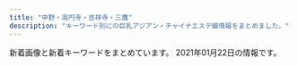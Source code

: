 ```yaml
---
title: "中野・高円寺・吉祥寺・三鷹"
description: "キーワード別にの巨乳アジアン・チャイナエステ嬢情報をまとめました。"
---
```


新着画像と新着キーワードをまとめています。
2021年01月22日の情報です。

<DmmAffiliateIns />
<KeywordTable
  shops={
    [
    {
        "name": "CUTE",
        "station": "\u65b9\u5357\u753a\u99c52\u756a\u51fa\u53e3",
        "keywords": {
            "D": 7,
            "E": 8
        },
        "img_links": [
            "https://cute.aoaoeo.com/wp-content/themes/este/img/top-img02g.png",
            "https://cute.aoaoeo.com/wp-content/themes/este/img/4.jpg",
            "https://cute.aoaoeo.com/wp-content/themes/este/img/top-img01b.png",
            "https://cute.aoaoeo.com/wp-content/uploads/2020/12/spoiakhjcute.jpg",
            "https://cute.aoaoeo.com/wp-content/themes/este/img/call.png",
            "https://cute.aoaoeo.com/wp-content/themes/este/img/1.jpg",
            "https://cute.aoaoeo.com/wp-content/themes/este/img/top-img03.png",
            "https://cute.aoaoeo.com/wp-content/themes/este/img/tel_header.png",
            "https://cute.aoaoeo.com/wp-content/uploads/2020/12/0987tcute.jpg",
            "https://cute.aoaoeo.com/wp-content/uploads/2020/12/09876cute.jpg",
            "https://cute.aoaoeo.com/wp-content/themes/este/img/2.jpg",
            "https://cute.aoaoeo.com/wp-content/uploads/2018/12/3122311221cute.jpg",
            "https://cute.aoaoeo.com/wp-content/themes/este/img/top-img01a.png",
            "https://cute.aoaoeo.com/wp-content/themes/este/img/top-img04.png",
            "https://cute.aoaoeo.com/wp-content/themes/este/img/3.jpg",
            "https://cute.aoaoeo.com/wp-content/themes/este/img/tel_footer.png",
            "https://cute.aoaoeo.com/wp-content/themes/este/img/top-img01.png"
        ],
        "url": "https://cute.aoaoeo.com/"
    },
    {
        "station": "JR\u897f\u837b\u7aaa\u99c5\u5357\u53e3",
        "keywords": {},
        "name": "\u3084\u3059\u3089\u304e\u51e6 \u82b1\u697d",
        "url": "https://www.kagura.tokyo/",
        "img_links": []
    },
    {
        "name": "\u30a8\u30b9\u30fb\u30c8\u30c3\u30d7",
        "url": "http://f-relax.net/",
        "station": "JR\u4e09\u9df9\u99c5\u5357\u53e3",
        "img_links": [
            "http://f-relax.net/images/info.jpg",
            "http://f-relax.net/girl/04.jpg",
            "http://f-relax.net/girl/02.jpg",
            "http://f-relax.net/girl/01.jpg",
            "http://f-relax.net/images/index_02.jpg",
            "http://f-relax.net/images/index_16.jpg",
            "http://f-relax.net/girl/03b.jpg",
            "http://f-relax.net/images/02.jpg",
            "http://f-relax.net/images/sub_12.jpg",
            "http://f-relax.net/images/index_12.jpg",
            "http://f-relax.net/images/index_13.jpg",
            "http://f-relax.net/girl/04a.jpg",
            "http://f-relax.net/images/index_01.jpg",
            "http://f-relax.net/images/01.jpg",
            "http://f-relax.net/images/index_05.jpg",
            "http://f-relax.net/girl/02b.jpg",
            "http://f-relax.net/images/rec_09.jpg",
            "http://f-relax.net/girl/03a.jpg",
            "http://f-relax.net/images/info_09.jpg",
            "http://f-relax.net/images/rec.jpg",
            "http://f-relax.net/girl/04b.jpg",
            "http://f-relax.net/images/index_06.jpg",
            "http://f-relax.net/girl/02a.jpg",
            "http://f-relax.net/girl/03.jpg",
            "http://f-relax.net/images/index_04.jpg",
            "http://f-relax.net/girl/01b.jpg",
            "http://f-relax.net/images/index_14.jpg",
            "http://f-relax.net/images/index_11.jpg",
            "http://f-relax.net/girl/01a.jpg",
            "http://f-relax.net/images/index_03.jpg",
            "http://f-relax.net/images/acc.jpg",
            "http://f-relax.net/images/line.jpg",
            "http://f-relax.net/images/staff_09.jpg",
            "http://f-relax.net/images/index_07.jpg"
        ],
        "keywords": {
            "88": 1,
            "85": 1,
            "C": 4,
            "90": 1,
            "86": 1
        }
    },
    {
        "name": "Love Honey \uff5e\u30e9\u30d6\u30fb\u30cf\u30cb\u30fc\uff5e",
        "img_links": [
            "http://lh.estx.net/images/index_19.png",
            "http://lh.estx.net/staff/4.jpg",
            "http://lh.estx.net/images/index_17.png",
            "http://lh.estx.net/images/staff_11.png",
            "http://lh.estx.net/images/index_10.png",
            "http://lh.estx.net/images/index_07.png",
            "http://lh.estx.net/images/index_15.png",
            "http://lh.estx.net/images/index_16.png",
            "http://lh.estx.net/images/index_11.png",
            "http://lh.estx.net/images/index_09.png",
            "http://lh.estx.net/images/index_04.png",
            "http://lh.estx.net/images/index2_10.png",
            "http://lh.estx.net/staff/3.jpg",
            "http://lh.estx.net/staff/1.jpg",
            "http://lh.estx.net/images/index_02.png",
            "http://lh.estx.net/images/index_05.png",
            "http://lh.estx.net/images/index_08.png",
            "http://lh.estx.net/staff/2.jpg",
            "http://lh.estx.net/images/index_13.png",
            "http://lh.estx.net/images/index_06.png"
        ],
        "keywords": {},
        "url": "http://lh.estx.net/",
        "station": "JR\u897f\u837b\u7aaa\u99c5\u5317\u53e3"
    },
    {
        "name": "Cutie Honey \uff5e\u30ad\u30e5\u30fc\u30c6\u30a3\u30fc\u30cf\u30cb\u30fc\uff5e",
        "img_links": [
            "http://cutiehoney.estx.net/images/s2.jpg",
            "http://cutiehoney.estx.net/images/new_08.jpg",
            "http://cutiehoney.estx.net/images/staff_06.jpg",
            "http://cutiehoney.estx.net/images/new_10.jpg",
            "http://cutiehoney.estx.net/images/s1.jpg",
            "http://cutiehoney.estx.net/images/index_11.jpg",
            "http://cutiehoney.estx.net/staff/3/1.jpg",
            "http://cutiehoney.estx.net/images/s3.jpg",
            "http://cutiehoney.estx.net/images/index_07.jpg",
            "http://cutiehoney.estx.net/images/index_04.jpg",
            "http://cutiehoney.estx.net/staff/2/1.jpg",
            "http://cutiehoney.estx.net/images/index_10.jpg",
            "http://cutiehoney.estx.net/images/staff_08.jpg",
            "http://cutiehoney.estx.net/staff/1/1.jpg",
            "http://cutiehoney.estx.net/images/index_02.jpg",
            "http://cutiehoney.estx.net/images/index_05.jpg"
        ],
        "keywords": {},
        "station": "\u897f\u837b\u7aaa\u99c5\u5317\u53e3",
        "url": "http://cutiehoney.estx.net/"
    },
    {
        "keywords": {
            "89": 6,
            "D": 6,
            "E": 3,
            "88": 3
        },
        "img_links": [
            "http://sugar.estheya.com/static/picture/staff03.jpg",
            "http://sugar.estheya.com/static/picture/staff01.jpg",
            "http://sugar.estheya.com/static/picture/staff02.jpg"
        ],
        "url": "http://sugar.estheya.com/",
        "station": "JR\u837b\u7aaa\u99c5\u897f\u53e3",
        "name": "Sugar \uff5e\u30b7\u30e5\u30ac\u30fc\uff5e"
    },
    {
        "url": "http://candle.mensest.work/",
        "station": "JR\u837b\u7aaa\u99c5\u5357\u53e3",
        "img_links": [
            "http://candle.mensest.work/media/sites/9/2020/07/flash2-4.jpg",
            "http://candle.mensest.work/media/sites/9/2020/12/1-3-150x150.jpg",
            "http://candle.mensest.work/media/sites/9/2020/07/top-2.jpg",
            "http://candle.mensest.work/media/sites/9/2021/01/1.jpg",
            "http://candle.mensest.work/media/sites/9/2020/12/4.jpg",
            "http://candle.mensest.work/media/sites/9/2020/11/1-4-150x150.jpg",
            "http://candle.mensest.work/media/sites/9/2020/11/1-3.jpg",
            "http://candle.mensest.work/media/sites/9/2020/12/5-225x300.jpg",
            "http://candle.mensest.work/media/sites/9/2020/12/2-3-150x150.jpg",
            "http://candle.mensest.work/media/sites/9/2020/11/2-3-225x300.jpg",
            "http://candle.mensest.work/media/sites/9/2020/12/CBB0F5B0-E135-401D-9B02-DA7A2D8670CA-222x300.jpeg",
            "http://candle.mensest.work/media/sites/9/2020/12/1-2-225x300.jpg",
            "http://candle.mensest.work/media/sites/9/2020/11/1-3-150x150.jpg",
            "http://candle.mensest.work/media/sites/9/2020/12/3.jpg",
            "http://candle.mensest.work/media/sites/9/2020/12/2.jpg",
            "http://candle.mensest.work/media/sites/9/2021/01/2.jpg",
            "http://candle.mensest.work/media/sites/9/2020/11/EF6C081D-9329-466E-B5E9-27DA0E2C4ECE-200x300.jpeg",
            "http://candle.mensest.work/media/sites/9/2020/12/3-1-150x150.jpg",
            "http://candle.mensest.work/media/sites/9/2020/12/5.jpg",
            "http://candle.mensest.work/media/sites/9/2020/11/2-4-150x150.jpg",
            "http://candle.mensest.work/media/sites/9/2020/07/1-2.jpg",
            "http://candle.mensest.work/media/sites/9/2021/01/2-150x150.jpg",
            "http://candle.mensest.work/media/sites/9/2020/12/2-3.jpg",
            "http://candle.mensest.work/media/sites/9/2020/12/1-3.jpg",
            "http://candle.mensest.work/media/sites/9/2020/12/1-2.jpg",
            "http://candle.mensest.work/media/sites/9/2021/01/1-150x150.jpg",
            "http://candle.mensest.work/media/sites/9/2020/11/2-2-150x150.jpg",
            "http://candle.mensest.work/media/sites/9/2020/12/1-5.jpg",
            "http://candle.mensest.work/media/sites/9/2020/12/1-1.jpg",
            "http://candle.mensest.work/media/sites/9/2020/12/3-1.jpg",
            "http://candle.mensest.work/media/sites/9/elementor/thumbs/1-2-oytdcvqbto8vj51s937u67cgzmy9jj3l4efy6t2u9k.jpg",
            "http://candle.mensest.work/media/sites/9/elementor/thumbs/1-3-ozn0op47z9jyfmb95htzjl5vn2uodtziwmu3o3pbqw.jpg",
            "http://candle.mensest.work/media/sites/9/2020/12/2-1.jpg",
            "http://candle.mensest.work/media/sites/9/2020/12/1-1-225x300.jpg",
            "http://candle.mensest.work/media/sites/9/2020/07/flash1-1.jpg",
            "http://candle.mensest.work/media/sites/9/2020/12/1-1-150x150.jpg",
            "http://candle.mensest.work/media/sites/9/2020/12/2-2.jpg",
            "http://candle.mensest.work/media/sites/9/2020/12/3-150x150.jpg",
            "http://candle.mensest.work/media/sites/9/2020/12/2-1-150x150.jpg",
            "http://candle.mensest.work/media/sites/9/2020/12/1-5-150x150.jpg",
            "http://candle.mensest.work/media/sites/9/2020/11/2-2.jpg",
            "http://candle.mensest.work/media/sites/9/2020/11/2-4.jpg",
            "http://candle.mensest.work/media/sites/9/2020/11/2-3-150x150.jpg",
            "http://candle.mensest.work/media/sites/9/2020/12/2-2-150x150.jpg",
            "http://candle.mensest.work/media/sites/9/2020/12/1-2-150x150.jpg",
            "http://candle.mensest.work/media/sites/9/2020/12/2-2-200x300.jpg",
            "http://candle.mensest.work/media/sites/9/2020/12/2-150x150.jpg",
            "http://candle.mensest.work/media/sites/9/2020/11/1-4.jpg",
            "http://candle.mensest.work/media/sites/9/2020/12/1-4-150x150.jpg",
            "http://candle.mensest.work/media/sites/9/2020/12/1-4.jpg",
            "http://candle.mensest.work/media/sites/9/2020/12/4-150x150.jpg",
            "http://candle.mensest.work/media/sites/9/2020/11/2-3.jpg",
            "http://candle.mensest.work/media/sites/9/elementor/thumbs/1-5-p00xiuowp1h6aui8pmn668ogksihy9g9hm5b0k7oag.jpg",
            "http://candle.mensest.work/media/sites/9/2020/12/5-150x150.jpg"
        ],
        "name": "Candle \uff5e\u30ad\u30e3\u30f3\u30c9\u30eb\uff5e",
        "keywords": {
            "86": 14,
            "88": 28,
            "89": 14,
            "\u80f8": 14,
            "\u30bb\u30af\u30b7\u30fc": 14,
            "87": 28,
            "E": 14,
            "83": 14,
            "D": 42,
            "82": 14,
            "C": 84,
            "85": 28
        }
    },
    {
        "station": "JR\u897f\u837b\u7aaa\u99c5\u5357\u53e3",
        "keywords": {},
        "img_links": [
            "http://www.es-koi.link/images/6.jpg",
            "http://www.es-koi.link/images/news.jpg",
            "http://www.es-koi.link/images/int1.jpg",
            "http://www.es-koi.link/images/line.png",
            "http://www.es-koi.link/images/5.jpg",
            "http://www.es-koi.link/images/2.jpg",
            "http://www.es-koi.link/images/3.jpg",
            "http://www.es-koi.link/images/info.jpg",
            "http://www.es-koi.link/images/staff_t.jpg",
            "http://www.es-koi.link/img/aoi1.jpg",
            "http://www.es-koi.link/img/mimi1.jpg",
            "http://www.es-koi.link/img/sayuri1.jpg",
            "http://www.es-koi.link/img/eri1.jpg",
            "http://www.es-koi.link/images/mobile.jpg",
            "http://www.es-koi.link/images/interior_t.jpg",
            "http://www.es-koi.link/img/raki1.jpg",
            "http://www.es-koi.link/images/tel.jpg",
            "http://www.es-koi.link/images/sys2.jpg",
            "http://www.es-koi.link/images/head.jpg",
            "http://www.es-koi.link/images/sys1.jpg",
            "http://www.es-koi.link/images/7.jpg",
            "http://www.es-koi.link/images/int2.jpg",
            "http://www.es-koi.link/images/ais.jpg"
        ],
        "name": "\u6843\u306e\u5fc3",
        "url": "http://www.es-koi.link/"
    },
    {
        "url": "http://lovelyheart.iest.jp/",
        "name": "\u30e9\u30d6\u30ea\u30cf\u30fc\u30c8",
        "station": "\u6b66\u8535\u95a2\u99c5\u5317\u53e3",
        "keywords": {
            "E": 1,
            "85": 3,
            "86": 1,
            "84": 1,
            "C": 1,
            "88": 1,
            "D": 4
        },
        "img_links": [
            "http://lovelyheart.iest.jp/images/home/index_12.png",
            "http://lovelyheart.iest.jp/images/headerParts01.png",
            "http://lovelyheart.iest.jp/images/home/index_01.png",
            "http://lovelyheart.iest.jp/images/home/index_07.png",
            "http://lovelyheart.iest.jp/images/top/top_08.png",
            "http://lovelyheart.iest.jp/images/home/index_10.png",
            "http://lovelyheart.iest.jp/images/home/index_d.png",
            "http://lovelyheart.iest.jp/images/home/index_06.png",
            "http://lovelyheart.iest.jp/images/top_01.png",
            "http://lovelyheart.iest.jp/images/top/top_02.jpg",
            "http://lovelyheart.iest.jp/images/home/campaign_02.jpg",
            "http://lovelyheart.iest.jp/images/staff/staff_02d.jpg",
            "http://lovelyheart.iest.jp/images/staff/staff_01d.jpg",
            "http://lovelyheart.iest.jp/images/home/index_19.png",
            "http://lovelyheart.iest.jp/images/staff/staff_07d.jpg",
            "http://lovelyheart.iest.jp/images/top/top_04.jpg",
            "http://lovelyheart.iest.jp/images/home/index_tel.png",
            "http://lovelyheart.iest.jp/images/home/index_09.png",
            "http://lovelyheart.iest.jp/images/top/top_03.jpg",
            "http://lovelyheart.iest.jp/images/staff/staff_01.png",
            "http://lovelyheart.iest.jp/images/home/campaign_01.jpg",
            "http://lovelyheart.iest.jp/images/home/index_f.png",
            "http://lovelyheart.iest.jp/images/top/top_06.jpg",
            "http://lovelyheart.iest.jp/images/home/top.jpg",
            "http://lovelyheart.iest.jp/images/page_top.png",
            "http://lovelyheart.iest.jp/images/home/index_a.png",
            "http://lovelyheart.iest.jp/images/home/index_g.png",
            "http://lovelyheart.iest.jp/images/staff/staff_05d.jpg",
            "http://lovelyheart.iest.jp/images/home/index_11.png",
            "http://lovelyheart.iest.jp/images/top/top_01.jpg",
            "http://lovelyheart.iest.jp/images/top_02.png",
            "http://lovelyheart.iest.jp/images/staff/staff_08d.jpg",
            "http://lovelyheart.iest.jp/images/staff/staff_03.png",
            "http://lovelyheart.iest.jp/images/top_04.png",
            "http://lovelyheart.iest.jp/images/home/index_05.png",
            "http://lovelyheart.iest.jp/images/home/index_13.png",
            "http://lovelyheart.iest.jp/images/home/index_17.png",
            "http://lovelyheart.iest.jp/images/staff/staff_03d.jpg",
            "http://lovelyheart.iest.jp/images/top_flash_02.jpg",
            "http://lovelyheart.iest.jp/images/home/index_15.png",
            "http://lovelyheart.iest.jp/images/staff/staff_04d.jpg",
            "http://lovelyheart.iest.jp/images/home/index_14.png",
            "http://lovelyheart.iest.jp/images/top/top_05.jpg",
            "http://lovelyheart.iest.jp/images/top_flash_01.jpg"
        ]
    },
    {
        "keywords": {
            "D": 11,
            "E": 4
        },
        "station": "\u91ce\u65b9\u99c5\u5357\u53e3",
        "url": "https://su-rinpa.tokyo/",
        "img_links": [
            "https://su-rinpa.tokyo/wp-content/themes/este/img/3.jpg",
            "https://su-rinpa.tokyo/wp-content/themes/este/img/2.jpg",
            "https://su-rinpa.tokyo/wp-content/uploads/2019/11/satuysa.jpg",
            "https://su-rinpa.tokyo/wp-content/themes/este/img/top-img04.png",
            "https://su-rinpa.tokyo/wp-content/uploads/2019/11/8sauika.jpg",
            "https://su-rinpa.tokyo/wp-content/themes/este/img/tel01.png",
            "https://su-rinpa.tokyo/wp-content/themes/este/img/4.jpg",
            "https://su-rinpa.tokyo/wp-content/themes/este/img/top-img02.png",
            "https://su-rinpa.tokyo/wp-content/themes/este/img/tel.png",
            "https://su-rinpa.tokyo/wp-content/themes/este/img/top-img01.png",
            "https://su-rinpa.tokyo/wp-content/uploads/2019/11/saaaaaaajksa.jpg",
            "https://su-rinpa.tokyo/wp-content/uploads/2019/11/8sakjhasasa.jpg",
            "https://su-rinpa.tokyo/wp-content/themes/este/img/1.jpg"
        ],
        "name": "\u6c34\u6676\u5bae-\u3059\u3044\u3057\u3087\u3046\u304d\u3085\u3046-"
    },
    {
        "keywords": {},
        "img_links": [
            "http://hanabi.iest.jp/images/massage/massage_04a.jpg",
            "http://hanabi.iest.jp/images/home/index_11.jpg",
            "http://hanabi.iest.jp/images/home/index_tel.jpg",
            "http://hanabi.iest.jp/images/staff/staff_top.png",
            "http://hanabi.iest.jp/images/top/top_02.jpg",
            "http://hanabi.iest.jp/images/home/top.jpg",
            "http://hanabi.iest.jp/images/home/index_13.jpg",
            "http://hanabi.iest.jp/images/top/top_08.png",
            "http://hanabi.iest.jp/images/staff_image/staff_05a.jpg",
            "http://hanabi.iest.jp/images/staff_image/staff_01a.jpg",
            "http://hanabi.iest.jp/images/massage/massage_01a.jpg",
            "http://hanabi.iest.jp/images/staff_image/staff_03a.jpg",
            "http://hanabi.iest.jp/images/massage/massage_02b.jpg",
            "http://hanabi.iest.jp/images/staff_one/staff_ba.png",
            "http://hanabi.iest.jp/images/staff_image/staff_06b.jpg",
            "http://hanabi.iest.jp/images/staff_image/staff_06a.jpg",
            "http://hanabi.iest.jp/images/massage/massage_04b.jpg",
            "http://hanabi.iest.jp/images/massage/massage_la.jpg",
            "http://hanabi.iest.jp/images/staff_image/staff_04b.jpg",
            "http://hanabi.iest.jp/images/top/top_04.jpg",
            "http://hanabi.iest.jp/images/top/top_05.jpg",
            "http://hanabi.iest.jp/images/top/top_01.jpg",
            "http://hanabi.iest.jp/images/top/top_06.jpg",
            "http://hanabi.iest.jp/images/massage/massage_02a.jpg",
            "http://hanabi.iest.jp/images/massage/massage_03a.jpg",
            "http://hanabi.iest.jp/images/demo/slider/images/slide2.png",
            "http://hanabi.iest.jp/images/staff_image/staff_04a.jpg",
            "http://hanabi.iest.jp/images/staff_image/staff_05b.jpg",
            "http://hanabi.iest.jp/images/demo/slider/images/slide1.png",
            "http://hanabi.iest.jp/images/index_page_top.png",
            "http://hanabi.iest.jp/images/top/top_03.jpg",
            "http://hanabi.iest.jp/images/massage/massage_01b.jpg",
            "http://hanabi.iest.jp/images/massage/massage_03b.jpg",
            "http://hanabi.iest.jp/images/demo/slider/images/slide3.png"
        ],
        "url": "http://hanabi.iest.jp/",
        "station": "\u6b66\u8535\u95a2\u99c5\u5357\u53e3",
        "name": "\u82b1\u706b"
    },
    {
        "station": "\u4e2d\u91ce\u5742\u4e0a\u99c5A1\u53e3",
        "keywords": {
            "88": 6,
            "85": 2,
            "89": 6
        },
        "img_links": [
            "http://suityuka.info/i/gals/miki1.jpg",
            "http://suityuka.info/i/gals/yuri1.jpg",
            "http://suityuka.info/images/m02.jpg",
            "http://www.suityuka.info/images/m04.jpg",
            "http://suityuka.info/images/m03.jpg",
            "http://www.suityuka.info/img/miki1.jpg",
            "http://suityuka.info/i/images/yuri1.jpg",
            "http://suityuka.info/img/rumi1.jpg",
            "http://suityuka.info/img/miki1.jpg",
            "http://suityuka.info/images/m04.jpg",
            "http://www.suityuka.info/i/images/yuri1.jpg",
            "http://www.suityuka.info/images/m03.jpg",
            "http://www.suityuka.info/img/miho1.jpg",
            "http://suityuka.info/i/gals/miho1.jpg",
            "http://suityuka.info/img/yuri1.jpg",
            "http://suityuka.info/img/miho1.jpg",
            "http://www.suityuka.info/images/m02.jpg",
            "http://suityuka.info/img/mihoi1.jpg",
            "http://www.suityuka.info/img/yuri1.jpg",
            "http://suityuka.info/i/gals/rumi1.jpg"
        ],
        "name": "\u6c34\u4e2d\u82b1",
        "url": "http://suityuka.info/"
    },
    {
        "url": "http://tiramisu-o.com/",
        "keywords": {
            "87": 11,
            "88": 2,
            "D": 12,
            "90": 1,
            "C": 4,
            "E": 1,
            "85": 1,
            "86": 2
        },
        "station": "JR\u837b\u7aaa\u99c5\u897f\u53e3",
        "img_links": [
            "http://tiramisu-o.com/uploads/c16088aeb419267011cf1f6cb5153cea.jpg",
            "http://tiramisu-o.com/uploads/748d799dda38b94591609302af071dd7.jpg",
            "http://tiramisu-o.com/uploads/702c1288dd9843aabfbb06d182fec4f4.jpg",
            "http://tiramisu-o.com/images/index_10.jpg",
            "http://tiramisu-o.com/uploads/24dc578533fbd40c88dba3454a90df13.jpg",
            "http://tiramisu-o.com/images/photo_12.jpg",
            "http://tiramisu-o.com/images/index_09.jpg",
            "http://tiramisu-o.com/images/index_15.jpg",
            "http://tiramisu-o.com/uploads/0576a8bf93edc11647c2e4e17ae1a0e1.jpg",
            "http://tiramisu-o.com/images/index_03.jpg",
            "http://tiramisu-o.com/images/index_05.jpg",
            "http://tiramisu-o.com/images/index_18.jpg",
            "http://tiramisu-o.com/images/index_06.jpg",
            "http://tiramisu-o.com/uploads/ece2636e552ccdbaf2cac9f9eee51c28.jpg",
            "http://tiramisu-o.com/images/index_19.jpg",
            "http://tiramisu-o.com/images/index_04.jpg",
            "http://tiramisu-o.com/images/photo_11.jpg",
            "http://tiramisu-o.com/uploads/8db399091a85c075e1f0d0901aa7d948.jpg",
            "http://tiramisu-o.com/uploads/a127317ec4f5d0dc2281168df4090856.jpg",
            "http://tiramisu-o.com/images/index_20.jpg",
            "http://tiramisu-o.com/images/index_07.jpg",
            "http://tiramisu-o.com/uploads/a7263623a76fce9fd9e74e3c5231dde6.jpg",
            "http://tiramisu-o.com/uploads/1a05c443783e211268f5fd91fee961e6.jpg",
            "http://tiramisu-o.com/images/index_13.jpg",
            "http://tiramisu-o.com/images/index_12.jpg",
            "http://tiramisu-o.com/images/index_22.jpg",
            "http://tiramisu-o.com/images/girls_11.jpg",
            "http://tiramisu-o.com/uploads/5884fb095e084ab1c3fb3c13535db9d6.jpg",
            "http://tiramisu-o.com/images/index_24.jpg",
            "http://tiramisu-o.com/uploads/5978b51ecca66ca81d431bcaad128c75.jpg",
            "http://tiramisu-o.com/images/index_17.jpg",
            "http://tiramisu-o.com/images/link_11.jpg",
            "http://tiramisu-o.com/images/index_23.jpg",
            "http://tiramisu-o.com/images/index_02.jpg",
            "http://tiramisu-o.com/uploads/0f11fd28e7ec7bc3475d7e4d04d97321.jpg",
            "http://tiramisu-o.com/uploads/74cae8e5ad5ff370a7835faa49a59ed0.jpg",
            "http://tiramisu-o.com/images/index_01.jpg",
            "http://tiramisu-o.com/uploads/4e0b8c43eddabd91acede0412c242113.jpg",
            "http://tiramisu-o.com/uploads/01928d7157707ed584ed91afaee09aa7.jpg",
            "http://tiramisu-o.com/my_work/images/pic1.png",
            "http://tiramisu-o.com/uploads/7ad70e845e154bf3fac932727fb23777.jpg",
            "http://tiramisu-o.com/uploads/6f76cd9eaff23d5d6398e9d606a901d1.jpg",
            "http://tiramisu-o.com/uploads/ad5b83ad32836796dd7749edbda88c42.jpg",
            "http://tiramisu-o.com/images/index_08.jpg",
            "http://tiramisu-o.com/images/girls_13.jpg",
            "http://tiramisu-o.com/images/index_16.jpg",
            "http://tiramisu-o.com/uploads/7c58aaecf422209a030b99bb8792a1cf.jpg"
        ],
        "name": "Tiramisu-\u30c6\u30a3\u30e9\u30df\u30b9-"
    },
    {
        "station": "JR\u837b\u7aaa\u99c5\u897f\u53e3",
        "name": "\u30ed\u30fc\u30b6",
        "keywords": {
            "88": 8,
            "87": 32,
            "D": 56,
            "84": 8,
            "86": 8,
            "85": 24,
            "C": 24
        },
        "url": "http://www.aroma-rosa.info/",
        "img_links": [
            "http://www.aroma-rosa.info/files/013-03.jpg",
            "http://www.aroma-rosa.info/files/016-02.jpg",
            "http://www.aroma-rosa.info/files/006-03.jpg",
            "http://www.aroma-rosa.info/files/013.jpg",
            "http://www.aroma-rosa.info/images/rsubt2.png",
            "http://www.aroma-rosa.info/images/b-online.png",
            "http://www.aroma-rosa.info/files/006-02.jpg",
            "http://www.aroma-rosa.info/files/015-02.jpg",
            "http://www.aroma-rosa.info/files/015-03.jpg",
            "http://www.aroma-rosa.info/files/003.jpg",
            "http://www.aroma-rosa.info/files/003-02.jpg",
            "http://www.aroma-rosa.info/images/rsubt3.png",
            "http://www.aroma-rosa.info/files/014.jpg",
            "http://www.aroma-rosa.info/files/008-03.jpg",
            "http://www.aroma-rosa.info/images/rsubt1.png",
            "http://www.aroma-rosa.info/images/rsubt4.png",
            "http://www.aroma-rosa.info/files/016.jpg",
            "http://www.aroma-rosa.info/files/005-02.jpg",
            "http://www.aroma-rosa.info/images/m4.jpg",
            "http://www.aroma-rosa.info/images/slider-img001.jpg",
            "http://www.aroma-rosa.info/files/002.jpg",
            "http://www.aroma-rosa.info/files/005.jpg",
            "http://www.aroma-rosa.info/images/m3.jpg",
            "http://www.aroma-rosa.info/images/rsubt5.png",
            "http://www.aroma-rosa.info/images/m1.jpg",
            "http://www.aroma-rosa.info/images/rsubt7.png",
            "http://www.aroma-rosa.info/files/013-02.jpg",
            "http://www.aroma-rosa.info/files/014-02.jpg",
            "http://www.aroma-rosa.info/files/016-03.jpg",
            "http://www.aroma-rosa.info/files/002-02.jpg",
            "http://www.aroma-rosa.info/files/014-03.jpg",
            "http://www.aroma-rosa.info/files/006.jpg",
            "http://www.aroma-rosa.info/files/008.jpg",
            "http://www.aroma-rosa.info/images/slider-img002.jpg",
            "http://www.aroma-rosa.info/images/tel2.png",
            "http://www.aroma-rosa.info/files/004-03.jpg",
            "http://www.aroma-rosa.info/images/m6.jpg",
            "http://www.aroma-rosa.info/files/003-03.jpg",
            "http://www.aroma-rosa.info/images/rsubt6.png",
            "http://www.aroma-rosa.info/files/008-02.jpg",
            "http://www.aroma-rosa.info/files/004.jpg",
            "http://www.aroma-rosa.info/images/m2.jpg",
            "http://www.aroma-rosa.info/files/002-03.jpg",
            "http://www.aroma-rosa.info/files/015.jpg",
            "http://www.aroma-rosa.info/files/004-02.jpg",
            "http://www.aroma-rosa.info/files/005-03.jpg",
            "http://www.aroma-rosa.info/images/b-tel.png"
        ]
    },
    {
        "url": "http://aes-heal.com/",
        "keywords": {
            "\u80f8": 1
        },
        "img_links": [
            "http://aes-heal.com/staff/yui/01.jpg",
            "http://aes-heal.com/css/nav/nav-002.jpg",
            "http://aes-heal.com/staff/kana/01.jpg",
            "http://aes-heal.com/staff/mai/01.jpg",
            "http://aes-heal.com/staff/kiki/01.jpg",
            "http://aes-heal.com/css/campaign.jpg",
            "http://aes-heal.com/staff/mimi/01.jpg",
            "http://aes-heal.com/css/m-top04.jpg",
            "http://aes-heal.com/staff/emi/01.jpg",
            "http://aes-heal.com/css/nav/nav-005.jpg",
            "http://aes-heal.com/css/m-top05.jpg",
            "http://aes-heal.com/css/nav/nav-003.jpg",
            "http://aes-heal.com/staff/rio/01.jpg",
            "http://aes-heal.com/css/nav/nav-001.jpg",
            "http://aes-heal.com/css/nav/nav-006.jpg",
            "http://aes-heal.com/css/m-top02.jpg",
            "http://aes-heal.com/images/call.png",
            "http://aes-heal.com/staff/rin/01.jpg",
            "http://aes-heal.com/css/m-top03.jpg",
            "http://aes-heal.com/css/m-head.jpg",
            "http://aes-heal.com/css/nav/nav-004.jpg"
        ],
        "station": "\u4e0a\u77f3\u795e\u4e95\u99c5\u5317\u53e3",
        "name": "\u91d1\u306e\u6708"
    },
    {
        "url": "http://e-mira.net/",
        "img_links": [
            "http://e-mira.net/_src/25639976/navi_15.png",
            "http://e-mira.net/_src/18381444/sign.png",
            "http://e-mira.net/_src/18381138/footer_05.png",
            "http://e-mira.net/_src/18381364/navi_15.png",
            "http://e-mira.net/_src/18381368/smartselect_20190726-192136_wechat.jpg",
            "http://e-mira.net/_src/18381086/2ngh288160_5j9_anv8160kns5d6024f.jpg",
            "http://e-mira.net/_src/19217855/footer_04.png",
            "http://e-mira.net/_src/18381592/footer_07.png",
            "http://e-mira.net/_src/18381671/navi_11.png",
            "http://e-mira.net/_src/25639973/navi_13.png",
            "http://e-mira.net/_src/18381400/navi_10.png",
            "http://e-mira.net/_src/25639986/profile_05.png",
            "http://e-mira.net/_src/19217833/navi_14.png",
            "http://e-mira.net/_src/18381708/qr.png",
            "http://e-mira.net/_src/18381065/navi_12.png",
            "http://e-mira.net/_src/18381105/navi_12.png",
            "http://e-mira.net/_src/18381380/footer_05.png",
            "http://e-mira.net/_src/18381309/footer_04.png",
            "http://e-mira.net/_src/18381196/navi_12.png",
            "http://e-mira.net/_src/18381140/footer_07.png",
            "http://e-mira.net/_src/18381432/navi_14.png",
            "http://e-mira.net/_src/18381641/navi_14.png",
            "http://e-mira.net/_src/18381075/line.png",
            "http://e-mira.net/_src/18381452/footer_07.png",
            "http://e-mira.net/_src/18381688/sign.png",
            "http://e-mira.net/_src/18381433/navi_15.png",
            "http://e-mira.net/_src/18381331/navi_10.png",
            "http://e-mira.net/_src/18381344/footer_04.png",
            "http://e-mira.net/_src/18381451/footer_06.png",
            "http://e-mira.net/_src/18381343/footer_03.png",
            "http://e-mira.net/_src/18381473/screenshot_smartselect_2018-03-16-12-15-07.jpg",
            "http://e-mira.net/_src/18381377/footer_02.png",
            "http://e-mira.net/_src/19217856/footer_03.png",
            "http://e-mira.net/_src/18381250/line2.png",
            "http://e-mira.net/_src/18381286/navi_15.png",
            "http://e-mira.net/_src/18381449/footer_04.png",
            "http://e-mira.net/_src/25639995/footer_06.png",
            "http://e-mira.net/_src/18381672/navi_12.png",
            "http://e-mira.net/_src/18381262/sign.png",
            "http://e-mira.net/_src/18381292/line2.png",
            "http://e-mira.net/_src/18381573/navi_15.png",
            "http://e-mira.net/_src/18381677/navi_14.png",
            "http://e-mira.net/_src/18381438/wechatimg152.jpg",
            "http://e-mira.net/_src/18381683/wechatimg233.jpg",
            "http://e-mira.net/_src/19217831/navi_15.png",
            "http://e-mira.net/_src/18381068/navi_13.png",
            "http://e-mira.net/_src/18381238/navi_11.png",
            "http://e-mira.net/_src/18381280/navi_12.png",
            "http://e-mira.net/_src/18381461/navi_11.png",
            "http://e-mira.net/_src/18381268/footer_05.png",
            "http://e-mira.net/_src/18381644/navi_15.png",
            "http://e-mira.net/_src/18381428/navi_12.png",
            "http://e-mira.net/_src/18381187/sign.png",
            "http://e-mira.net/_src/18381482/footer_02.png",
            "http://e-mira.net/_src/25639987/sign.png",
            "http://e-mira.net/_src/21452882/wechatimg108.jpg",
            "http://e-mira.net/_src/18381392/navi_12.png",
            "http://e-mira.net/_src/18381636/navi_11.png",
            "http://e-mira.net/_src/18381204/navi_10.png",
            "http://e-mira.net/_src/18381416/footer_06.png",
            "http://e-mira.net/_src/18381719/ac1.png",
            "http://e-mira.net/_src/18381270/footer_07.png",
            "http://e-mira.net/_src/18381327/navi_14.png",
            "http://e-mira.net/_src/18381284/navi_14.png",
            "http://e-mira.net/_src/18381153/navi_13.png",
            "http://e-mira.net/_src/18381185/footer_07.png",
            "http://e-mira.net/_src/18381643/navi_15.png",
            "http://e-mira.net/_src/18381247/navi_10.png",
            "http://e-mira.net/_src/18381601/navi_11.png",
            "http://e-mira.net/_src/18381607/navi_14.png",
            "http://e-mira.net/_src/18381699/sign.png",
            "http://e-mira.net/_src/18381590/footer_05.png",
            "http://e-mira.net/_src/23056970/unnamed_20180612172938653.jpg",
            "http://e-mira.net/_src/18381711/img20190616221341454274.jpg",
            "http://e-mira.net/_src/18381687/profile_05.png",
            "http://e-mira.net/_src/19217849/sign.png",
            "http://e-mira.net/_src/44478270/wechatimg152.jpg",
            "http://e-mira.net/_src/18381606/navi_14.png",
            "http://e-mira.net/_src/18381072/navi_15.png",
            "http://e-mira.net/_src/18381629/sign.png",
            "http://e-mira.net/_src/18381578/wechatimg108.jpg",
            "http://e-mira.net/_src/18381477/profile_05.png",
            "http://e-mira.net/_src/18381089/footer_02.png",
            "http://e-mira.net/_src/18381200/navi_14.png",
            "http://e-mira.net/_src/18381627/footer_07.png",
            "http://e-mira.net/_src/31433038/wechatimg98.jpg",
            "http://e-mira.net/_src/18381622/footer_02.png",
            "http://e-mira.net/_src/18381604/navi_13.png",
            "http://e-mira.net/_src/19217838/navi_12.png",
            "http://e-mira.net/_src/18381638/navi_12.png",
            "http://e-mira.net/_src/44386550/wechatimg50.jpg",
            "http://e-mira.net/_src/18381740/wechatimg16.jpg",
            "http://e-mira.net/_src/18381721/ac2.png",
            "http://e-mira.net/_src/18381288/navi_10.png",
            "http://e-mira.net/_src/18381617/profile_05.png",
            "http://e-mira.net/_src/18381227/footer_05.png",
            "http://e-mira.net/_src/32345527/smartselect_20190726-192136_wechat.jpg",
            "http://e-mira.net/_src/18381695/footer_05.png",
            "http://e-mira.net/_src/18381417/footer_07.png",
            "http://e-mira.net/_src/18381378/footer_03.png",
            "http://e-mira.net/_src/18381199/navi_14.png",
            "http://e-mira.net/_src/19173124/wechatimg705.jpg",
            "http://e-mira.net/_src/18381483/footer_03.png",
            "http://e-mira.net/_src/18381567/navi_12.png",
            "http://e-mira.net/_src/19217840/navi_11.png",
            "http://e-mira.net/_src/18381462/navi_12.png",
            "http://e-mira.net/_src/18381078/notice.png",
            "http://e-mira.net/_src/18381365/navi_10.png",
            "http://e-mira.net/_src/18381431/navi_14.png",
            "http://e-mira.net/_src/18381470/navi_10.png",
            "http://e-mira.net/_src/18381447/footer_02.png",
            "http://e-mira.net/_src/39651631/wechatimg50.jpg",
            "http://e-mira.net/_src/18381349/sign.png",
            "http://e-mira.net/_src/18381653/sign.png",
            "http://e-mira.net/_src/18381107/navi_13.png",
            "http://e-mira.net/_src/18381269/footer_06.png",
            "http://e-mira.net/_src/19217836/navi_13.png",
            "http://e-mira.net/_src/18381203/navi_10.png",
            "http://e-mira.net/_src/18381635/navi_11.png",
            "http://e-mira.net/_src/18381681/navi_10.png",
            "http://e-mira.net/_src/18381611/navi_10.png",
            "http://e-mira.net/_src/18381307/footer_02.png",
            "http://e-mira.net/_src/18381674/navi_13.png",
            "http://e-mira.net/_src/18381396/navi_14.png",
            "http://e-mira.net/_src/18381696/footer_06.png",
            "http://e-mira.net/_src/18381626/footer_06.png",
            "http://e-mira.net/_src/18381148/navi_11.png",
            "http://e-mira.net/_src/18381587/footer_02.png",
            "http://e-mira.net/_src/18381108/navi_13.png",
            "http://e-mira.net/_src/21452462/wechatimg98.jpg",
            "http://e-mira.net/_src/18381333/unnamed_20180612172938653.jpg",
            "http://e-mira.net/_src/18381092/footer_05.png",
            "http://e-mira.net/_src/18381338/sign.png",
            "http://e-mira.net/_src/19217847/profile_05.png",
            "http://e-mira.net/_src/18381466/navi_14.png",
            "http://e-mira.net/_src/18381328/navi_15.png",
            "http://e-mira.net/_src/18381363/navi_15.png",
            "http://e-mira.net/_src/18381110/navi_14.png",
            "http://e-mira.net/_src/18381468/navi_15.png",
            "http://e-mira.net/_src/18381575/navi_10.png",
            "http://e-mira.net/_src/18381132/sign.png",
            "http://e-mira.net/_src/18381450/footer_05.png",
            "http://e-mira.net/_src/18381469/navi_15.png",
            "http://e-mira.net/_src/25639978/navi_10.png",
            "http://e-mira.net/_src/18381486/footer_06.png",
            "http://e-mira.net/_src/18381723/ac3.png",
            "http://e-mira.net/_src/18381345/footer_05.png",
            "http://e-mira.net/_src/18381427/navi_12.png",
            "http://e-mira.net/_src/18381574/navi_15.png",
            "http://e-mira.net/_src/18381154/navi_14.png",
            "http://e-mira.net/_src/18381478/sign.png",
            "http://e-mira.net/_src/18381448/footer_03.png",
            "http://e-mira.net/_src/18381678/navi_15.png",
            "http://e-mira.net/_src/18381570/navi_13.png",
            "http://e-mira.net/_src/18381623/footer_03.png",
            "http://e-mira.net/_src/18381430/navi_13.png",
            "http://e-mira.net/_src/18381705/sign.png",
            "http://e-mira.net/_src/19217837/navi_12.png",
            "http://e-mira.net/_src/18381248/navi_10.png",
            "http://e-mira.net/_src/18381610/navi_10.png",
            "http://e-mira.net/_src/18381265/footer_02.png",
            "http://e-mira.net/_src/21452507/wechatimg232.jpg",
            "http://e-mira.net/_src/18381640/navi_13.png",
            "http://e-mira.net/_src/18381159/navi_10.png",
            "http://e-mira.net/_src/18381135/footer_02.png",
            "http://e-mira.net/_src/18381109/navi_14.png",
            "http://e-mira.net/_src/18381788/wechatimg329.jpg",
            "http://e-mira.net/_src/25639991/footer_02.png",
            "http://e-mira.net/_src/18381278/navi_11.png",
            "http://e-mira.net/_src/18381407/profile_05.png",
            "http://e-mira.net/_src/18381689/sign.png",
            "http://e-mira.net/_src/19217832/navi_15.png",
            "http://e-mira.net/_src/19217857/footer_02.png",
            "http://e-mira.net/_src/18381158/navi_10.png",
            "http://e-mira.net/_src/18381398/navi_15.png",
            "http://e-mira.net/_src/18381471/navi_10.png",
            "http://e-mira.net/_src/18381289/navi_10.png",
            "http://e-mira.net/_src/20881472/screenshot_smartselect_2018-03-16-12-15-07.jpg",
            "http://e-mira.net/_src/18381693/footer_03.png",
            "http://e-mira.net/_src/18381658/footer_03.png",
            "http://e-mira.net/_src/18381283/navi_13.png",
            "http://e-mira.net/_src/18381609/navi_15.png",
            "http://e-mira.net/_src/18381150/navi_12.png",
            "http://e-mira.net/_src/32450222/unnamed_20180612172938653.jpg",
            "http://e-mira.net/_src/18381094/footer_07.png",
            "http://e-mira.net/_src/18381077/line.png",
            "http://e-mira.net/_src/18381246/navi_15.png",
            "http://e-mira.net/_src/18381414/footer_04.png",
            "http://e-mira.net/_src/18381066/navi_12.png",
            "http://e-mira.net/_src/18381308/footer_03.png",
            "http://e-mira.net/_src/18381152/navi_13.png",
            "http://e-mira.net/_src/18381489/sign.png",
            "http://e-mira.net/_src/18381157/navi_15.png",
            "http://e-mira.net/_src/19217853/footer_06.png",
            "http://e-mira.net/_src/18381384/sign.png",
            "http://e-mira.net/_src/18381613/wechatimg705.jpg",
            "http://e-mira.net/_src/18381464/navi_13.png",
            "http://e-mira.net/_src/18381320/navi_11.png",
            "http://e-mira.net/_src/18381642/navi_14.png",
            "http://e-mira.net/_src/50327149/wechatimg156_20201124112344134.jpg",
            "http://e-mira.net/_src/18381361/navi_14.png",
            "http://e-mira.net/_src/18381201/navi_15.png",
            "http://e-mira.net/_src/18381339/sign.png",
            "http://e-mira.net/_src/18381266/footer_03.png",
            "http://e-mira.net/_src/18381605/navi_13.png",
            "http://e-mira.net/_src/18381304/sign.png",
            "http://e-mira.net/_src/18381151/navi_12.png",
            "http://e-mira.net/_src/18381193/navi_11.png",
            "http://e-mira.net/_src/18381156/navi_15.png",
            "http://e-mira.net/_src/19217830/navi_10.png",
            "http://e-mira.net/_src/44386546/smartselect_20190726-192136_wechat.jpg",
            "http://e-mira.net/_src/18381139/footer_06.png",
            "http://e-mira.net/_src/18381241/navi_13.png",
            "http://e-mira.net/_src/18381648/wechatimg329.jpg",
            "http://e-mira.net/_src/18381346/footer_06.png",
            "http://e-mira.net/_src/25639992/footer_03.png",
            "http://e-mira.net/_src/18381676/navi_14.png",
            "http://e-mira.net/_src/25639998/sign.png",
            "http://e-mira.net/_src/18381182/footer_04.png",
            "http://e-mira.net/_src/44478269/wechatimg152.jpg",
            "http://e-mira.net/_src/18381226/footer_04.png",
            "http://e-mira.net/_src/18381602/navi_12.png",
            "http://e-mira.net/_src/18381694/footer_04.png",
            "http://e-mira.net/_src/18381321/navi_11.png",
            "http://e-mira.net/_src/18381399/navi_15.png",
            "http://e-mira.net/_src/18381149/navi_11.png",
            "http://e-mira.net/_src/19217839/navi_11.png",
            "http://e-mira.net/_src/50913437/wechatimg412.jpg",
            "http://e-mira.net/_src/18381237/navi_11.png",
            "http://e-mira.net/_src/18381571/navi_14.png",
            "http://e-mira.net/_src/18381425/navi_11.png",
            "http://e-mira.net/_src/18381670/navi_11.png",
            "http://e-mira.net/_src/18381565/navi_11.png",
            "http://e-mira.net/_src/25639977/navi_15.png",
            "http://e-mira.net/_src/18381761/wechatimg329.jpg",
            "http://e-mira.net/_src/18381282/navi_13.png",
            "http://e-mira.net/_src/18381225/footer_03.png",
            "http://e-mira.net/_src/18381357/navi_12.png",
            "http://e-mira.net/_src/18381467/navi_14.png",
            "http://e-mira.net/_src/25639996/footer_07.png",
            "http://e-mira.net/_src/18381664/sign.png",
            "http://e-mira.net/_src/18381434/navi_15.png",
            "http://e-mira.net/_src/18381675/navi_13.png",
            "http://e-mira.net/_src/18381069/navi_14.png",
            "http://e-mira.net/_src/18381568/navi_12.png",
            "http://e-mira.net/_src/18381162/line2.png",
            "http://e-mira.net/_src/19217842/wechatimg98.jpg",
            "http://e-mira.net/_src/18381326/navi_14.png",
            "http://e-mira.net/_src/18381240/navi_12.png",
            "http://e-mira.net/_src/18381652/profile_05.png",
            "http://e-mira.net/_src/18381436/navi_10.png",
            "http://e-mira.net/_src/18381194/navi_11.png",
            "http://e-mira.net/_src/18381195/navi_12.png",
            "http://e-mira.net/_src/18381706/backback_03.png",
            "http://e-mira.net/_src/18381103/navi_11.png",
            "http://e-mira.net/_src/19217814/wechatimg230.jpg",
            "http://e-mira.net/_src/18381325/navi_13.png",
            "http://e-mira.net/_src/19217854/footer_05.png",
            "http://e-mira.net/_src/18381356/navi_11.png",
            "http://e-mira.net/_src/18381673/navi_12.png",
            "http://e-mira.net/_src/18381419/sign.png",
            "http://e-mira.net/_src/18381465/navi_13.png",
            "http://e-mira.net/_src/18381485/footer_05.png",
            "http://e-mira.net/_src/18381355/navi_11.png",
            "http://e-mira.net/_src/18381224/footer_02.png",
            "http://e-mira.net/_src/18381608/navi_15.png",
            "http://e-mira.net/_src/18381183/footer_05.png",
            "http://e-mira.net/_src/18381589/footer_04.png",
            "http://e-mira.net/_src/18381064/navi_11.png",
            "http://e-mira.net/_src/18381209/line2.png",
            "http://e-mira.net/_src/18381679/navi_15.png",
            "http://e-mira.net/_src/18381639/navi_13.png",
            "http://e-mira.net/_src/18381372/profile_05.png",
            "http://e-mira.net/_src/18381409/sign.png",
            "http://e-mira.net/_src/25639979/navi_10.png",
            "http://e-mira.net/_src/25639971/navi_12.png",
            "http://e-mira.net/_src/18381583/sign.png",
            "http://e-mira.net/_src/18381588/footer_03.png",
            "http://e-mira.net/_src/18381180/footer_02.png",
            "http://e-mira.net/_src/18381391/navi_11.png",
            "http://e-mira.net/_src/18381657/footer_02.png",
            "http://e-mira.net/_src/18381245/navi_15.png",
            "http://e-mira.net/_src/18381113/navi_10.png",
            "http://e-mira.net/_src/18381106/navi_12.png",
            "http://e-mira.net/_src/18381624/footer_04.png",
            "http://e-mira.net/_src/18381645/navi_10.png",
            "http://e-mira.net/_src/18381603/navi_12.png",
            "http://e-mira.net/_src/18381479/sign.png",
            "http://e-mira.net/_src/18381394/navi_13.png",
            "http://e-mira.net/_src/18381374/sign.png",
            "http://e-mira.net/_src/18381395/navi_13.png",
            "http://e-mira.net/_src/18381136/footer_03.png",
            "http://e-mira.net/_src/18381618/sign.png",
            "http://e-mira.net/_src/18381184/footer_06.png",
            "http://e-mira.net/_src/18381373/sign.png",
            "http://e-mira.net/_src/18381359/navi_13.png",
            "http://e-mira.net/_src/18381487/footer_07.png",
            "http://e-mira.net/_src/18381063/navi_11.png",
            "http://e-mira.net/_src/18381330/navi_10.png",
            "http://e-mira.net/_src/18381239/navi_12.png",
            "http://e-mira.net/_src/18381071/navi_15.png",
            "http://e-mira.net/_src/18381091/footer_04.png",
            "http://e-mira.net/_src/21452460/wechatimg232.jpg",
            "http://e-mira.net/_src/25639972/navi_13.png",
            "http://e-mira.net/_src/18381379/footer_04.png",
            "http://e-mira.net/_src/18381390/navi_11.png",
            "http://e-mira.net/_src/19217829/navi_10.png",
            "http://e-mira.net/_src/18381366/navi_10.png",
            "http://e-mira.net/_src/18381360/navi_13.png",
            "http://e-mira.net/_src/19217852/footer_07.png",
            "http://e-mira.net/_src/25639968/navi_11.png",
            "http://e-mira.net/_src/18381401/navi_10.png",
            "http://e-mira.net/_src/25639969/navi_11.png",
            "http://e-mira.net/_src/18381435/navi_10.png",
            "http://e-mira.net/_src/18381463/navi_12.png",
            "http://e-mira.net/_src/18381207/line2.png",
            "http://e-mira.net/_src/49954707/wechatimg150.jpg",
            "http://e-mira.net/_src/18381067/navi_13.png",
            "http://e-mira.net/_src/18381311/footer_06.png",
            "http://e-mira.net/_src/18381362/navi_14.png",
            "http://e-mira.net/_src/18381281/navi_12.png",
            "http://e-mira.net/_src/18381070/navi_14.png",
            "http://e-mira.net/_src/18381415/footer_05.png",
            "http://e-mira.net/_src/18381119/line2.png",
            "http://e-mira.net/_src/18381243/navi_14.png",
            "http://e-mira.net/_src/25639970/navi_12.png",
            "http://e-mira.net/_src/50327153/wechatimg156_20201124112344134.jpg",
            "http://e-mira.net/_src/18381137/footer_04.png",
            "http://e-mira.net/_src/19217835/navi_13.png",
            "http://e-mira.net/_src/18381347/footer_07.png",
            "http://e-mira.net/_src/18381625/footer_05.png",
            "http://e-mira.net/_src/18381310/footer_05.png",
            "http://e-mira.net/_src/18381242/navi_13.png",
            "http://e-mira.net/_src/18381484/footer_04.png",
            "http://e-mira.net/_src/18381646/navi_10.png",
            "http://e-mira.net/_src/18381229/footer_07.png",
            "http://e-mira.net/_src/18381073/navi_10.png",
            "http://e-mira.net/_src/18381576/navi_10.png",
            "http://e-mira.net/_src/18381272/sign.png",
            "http://e-mira.net/_src/18381142/sign.png",
            "http://e-mira.net/_src/18381661/footer_06.png",
            "http://e-mira.net/_src/18381662/footer_07.png",
            "http://e-mira.net/_src/18381090/footer_03.png",
            "http://e-mira.net/_src/18381279/navi_11.png",
            "http://e-mira.net/_src/18381155/navi_14.png",
            "http://e-mira.net/_src/18381454/sign.png",
            "http://e-mira.net/_src/18381594/sign.png",
            "http://e-mira.net/_src/18381692/footer_02.png",
            "http://e-mira.net/_src/18381659/footer_04.png",
            "http://e-mira.net/_src/18381111/navi_15.png",
            "http://e-mira.net/_src/18381221/sign.png",
            "http://e-mira.net/_src/25639994/footer_05.png",
            "http://e-mira.net/_src/18381654/sign.png",
            "http://e-mira.net/_src/18381382/footer_07.png",
            "http://e-mira.net/_src/18381202/navi_15.png",
            "http://e-mira.net/_src/18381426/navi_11.png",
            "http://e-mira.net/_src/18381584/sign.png",
            "http://e-mira.net/_src/18381324/navi_13.png",
            "http://e-mira.net/_src/18381381/footer_06.png",
            "http://e-mira.net/_src/18381412/footer_02.png",
            "http://e-mira.net/_src/18381413/footer_03.png",
            "http://e-mira.net/_src/23056975/unnamed_%281%29.jpg",
            "http://e-mira.net/_src/19217859/sign.png",
            "http://e-mira.net/_src/18381314/sign.png",
            "http://e-mira.net/_src/25639993/footer_04.png",
            "http://e-mira.net/_src/19217834/navi_14.png",
            "http://e-mira.net/_src/18381337/profile_05.png",
            "http://e-mira.net/_src/18381591/footer_06.png",
            "http://e-mira.net/_src/18381403/wechatimg50.jpg",
            "http://e-mira.net/_src/18381231/sign.png",
            "http://e-mira.net/_src/18381267/footer_04.png",
            "http://e-mira.net/_src/18381393/navi_12.png",
            "http://e-mira.net/_src/25639988/sign.png",
            "http://e-mira.net/_src/25639981/wechatimg156_20201124112344134.jpg",
            "http://e-mira.net/_src/18381680/navi_10.png",
            "http://e-mira.net/_src/18381177/sign.png",
            "http://e-mira.net/_src/18381114/navi_10.png",
            "http://e-mira.net/_src/18381397/navi_14.png",
            "http://e-mira.net/_src/18381228/footer_06.png",
            "http://e-mira.net/_src/18381697/footer_07.png",
            "http://e-mira.net/_src/18381572/navi_14.png",
            "http://e-mira.net/_src/25639975/navi_14.png",
            "http://e-mira.net/_src/18381112/navi_15.png",
            "http://e-mira.net/_src/18381358/navi_12.png",
            "http://e-mira.net/_src/18381619/sign.png",
            "http://e-mira.net/_src/18381582/profile_05.png",
            "http://e-mira.net/_src/44386538/wechatimg70_20200612110516119.jpg",
            "http://e-mira.net/_src/18381783/wechatimg232.jpg",
            "http://e-mira.net/_src/18381408/sign.png",
            "http://e-mira.net/_src/18381322/navi_12.png",
            "http://e-mira.net/_src/18381329/navi_15.png",
            "http://e-mira.net/_src/18381460/navi_11.png",
            "http://e-mira.net/_src/18381566/navi_11.png",
            "http://e-mira.net/_src/18381117/line2.png",
            "http://e-mira.net/_src/18381323/navi_12.png",
            "http://e-mira.net/_src/18381569/navi_13.png",
            "http://e-mira.net/_src/18381443/sign.png",
            "http://e-mira.net/_src/18381725/ac4.png",
            "http://e-mira.net/_src/18381442/profile_05.png",
            "http://e-mira.net/_src/18381197/navi_13.png",
            "http://e-mira.net/_src/18381093/footer_06.png",
            "http://e-mira.net/_src/18381285/navi_14.png",
            "http://e-mira.net/_src/18381342/footer_02.png",
            "http://e-mira.net/_src/19217848/sign.png",
            "http://e-mira.net/_src/18381637/navi_12.png",
            "http://e-mira.net/_src/18381181/footer_03.png",
            "http://e-mira.net/_src/18381660/footer_05.png",
            "http://e-mira.net/_src/25639974/navi_14.png",
            "http://e-mira.net/_src/18381600/navi_11.png",
            "http://e-mira.net/_src/18381312/footer_07.png",
            "http://e-mira.net/_src/18381429/navi_13.png",
            "http://e-mira.net/_src/18381096/sign.png"
        ],
        "station": "JR\u9ad8\u5186\u5bfa\u99c5\u5317\u53e3",
        "keywords": {},
        "name": "\u30d4\u30e5\u30a2\u30cf\u30fc\u30c8"
    },
    {
        "keywords": {
            "86": 8,
            "87": 4,
            "E": 4,
            "\u4e73": 1,
            "C": 8
        },
        "img_links": [
            "http://xiretyuat.xyz/static/picture/maining.jpg",
            "http://xiretyuat.xyz/static/picture/top.jpg",
            "http://xiretyuat.xyz/images/1-1Z41911200GA.png",
            "http://xiretyuat.xyz/static/picture/sp_tit_staff02.png",
            "http://xiretyuat.xyz/static/picture/img_tel.png",
            "http://xiretyuat.xyz/static/picture/tit_staff01.png",
            "http://xiretyuat.xyz/static/picture/tit_new.png",
            "http://xiretyuat.xyz/uploads/201215/1-2012151405215G.jpg",
            "http://xiretyuat.xyz/static/picture/room3.jpg",
            "http://xiretyuat.xyz/static/picture/sp_tit_new.png",
            "http://xiretyuat.xyz/uploads/201215/1-2012151405433S.jpg",
            "http://xiretyuat.xyz/static/picture/tit_therapist.png",
            "http://xiretyuat.xyz/static/picture/sp_tit_therapist.png",
            "http://xiretyuat.xyz/static/picture/tit_staff02.png",
            "http://xiretyuat.xyz/static/picture/room2.jpg",
            "http://xiretyuat.xyz/uploads/201215/1-201215140451403.jpg",
            "http://xiretyuat.xyz/static/picture/sp_tit_staff01.png",
            "http://xiretyuat.xyz/static/picture/room4.jpg",
            "http://xiretyuat.xyz/static/picture/room1.jpg"
        ],
        "name": "\u305f\u3093\u307d\u307d",
        "station": "\u6b66\u8535\u95a2\u99c5\u5357\u53e3",
        "url": "http://xiretyuat.xyz/"
    },
    {
        "img_links": [
            "http://relaxbest.net/js/sliderLine/slide_prev.png",
            "http://relaxbest.net/staffPhoto/b20200904172838.jpg",
            "http://relaxbest.net/images/store/03.jpg",
            "http://relaxbest.net/staffPhoto/s20200202033738.jpg",
            "http://relaxbest.net/images/returnBtn.png",
            "http://relaxbest.net/images/store/04.jpg",
            "http://relaxbest.net/js/sliderLine/slide_next.png",
            "http://relaxbest.net/images/store/05.jpg",
            "http://relaxbest.net/staffPhoto/b20200202033738.jpg",
            "http://relaxbest.net/uploadfiles/images/campaignRelaxbest3.jpg",
            "http://relaxbest.net/staffPhoto/s20200904172838.jpg",
            "http://relaxbest.net/staffPhoto/b20201209220046.jpg",
            "http://relaxbest.net/staffPhoto/b20200804090123.jpg",
            "http://relaxbest.net/staffPhoto/s20200804090123.jpg",
            "http://relaxbest.net/images/store/01.jpg",
            "http://relaxbest.net/staffPhoto/s20201209220046.jpg",
            "http://relaxbest.net/images/store/02.jpg"
        ],
        "url": "http://relaxbest.net/",
        "name": "\u7965\u60a6 \u3057\u3087\u3046\u3048\u3064",
        "keywords": {
            "85": 1
        },
        "station": "\u9dfa\u30ce\u5bae\u99c5\u5317\u53e3"
    },
    {
        "name": "\u4e21\u53ea\u732b\u30fb\u30ea\u30e3\u30f3\u30c1\u30fc\u30e2\u30fc",
        "keywords": {
            "87": 22,
            "E": 44,
            "86": 33,
            "88": 22,
            "D": 44,
            "89": 11,
            "C": 16
        },
        "img_links": [
            "http://twocats.jps.mn/photos/sites/81/2020/12/2020121315002856.jpg",
            "http://twocats.jps.mn/photos/sites/81/2019/09/2019091307471566.jpg",
            "http://twocats.jps.mn/photos/sites/81/2020/12/2020121511174535.jpg",
            "http://twocats.jps.mn/photos/sites/81/2021/01/202101211018221.jpg",
            "http://twocats.jps.mn/images/room2.jpg",
            "http://twocats.jps.mn/images/room6.jpg",
            "http://cdn.dino-es.com/images/logo/150x40DinoEs.png",
            "http://twocats.jps.mn/photos/sites/81/2019/12/2019122202104857.jpg",
            "http://twocats.jps.mn/photos/sites/81/2019/09/2019091307472149.jpg",
            "http://twocats.jps.mn/images/r3.jpg",
            "http://twocats.jps.mn/images/mobile.jpg",
            "http://twocats.jps.mn/images/top.jpg",
            "http://twocats.jps.mn/photos/sites/81/2020/12/2020121315002829.jpg",
            "http://cdn.dino-es.com/images/allpics/KL0e457a8ec2263a8f8aa6dd622d438b77/f387a5f5d8c2815a0ce1021fc0b588a4.jpg",
            "http://twocats.jps.mn/images/r4.jpg",
            "http://twocats.jps.mn/images/room3.jpg",
            "http://twocats.jps.mn/photos/sites/81/2019/12/2019122202104933.jpg",
            "http://twocats.jps.mn/images/room4.jpg",
            "http://cdn.dino-es.com/images/line.jpg",
            "http://twocats.jps.mn/photos/sites/81/2020/02/2020020402051532.jpg",
            "http://twocats.jps.mn/images/room1.jpg",
            "http://twocats.jps.mn/images/s_news.jpg",
            "http://twocats.jps.mn/images/end.png",
            "http://twocats.jps.mn/photos/sites/81/2019/09/2019092806151280.jpg",
            "http://twocats.jps.mn/images/r2.jpg",
            "http://twocats.jps.mn/photos/sites/81/2020/11/2020111618465441.jpg",
            "http://twocats.jps.mn/images/r1.jpg",
            "http://twocats.jps.mn/images/room5.jpg"
        ],
        "url": "http://twocats.jps.mn/",
        "station": "JR\u963f\u4f50\u30f6\u8c37\u99c5\u5357\u53e3"
    },
    {
        "url": "http://relax-esthe.blue/",
        "name": "Cherry-\u30c1\u30a7\u30ea\u30fc-",
        "keywords": {},
        "station": "\u4e95\u837b\u99c5\u5357\u53e3",
        "img_links": [
            "http://relax-esthe.blue/images/s5.jpg",
            "http://relax-esthe.blue/images/s3.jpg",
            "http://relax-esthe.blue/images/cg4.jpg",
            "http://relax-esthe.blue/images/cg3.jpg",
            "http://relax-esthe.blue/images/s1.jpg",
            "http://relax-esthe.blue/images/mobile.jpg",
            "http://relax-esthe.blue/images/bnr200.jpg",
            "http://relax-esthe.blue/images/cg1.jpg",
            "http://relax-esthe.blue/images/cg2.jpg",
            "http://relax-esthe.blue/images/s2.jpg"
        ]
    },
    {
        "keywords": {
            "\u4e73": 1
        },
        "img_links": [
            "http://www.come0.work/templets/default/picture/tit3.jpg",
            "http://www.come0.work/{dede:global.cfg_templets_skin/}/picture/cg02.jpg",
            "http://www.come0.work/templets/default/picture/top03.png",
            "http://www.come0.work/uploads/201110/1-201110102F2323.jpg",
            "http://www.come0.work/templets/default/picture/tit5.jpg",
            "http://www.come0.work/templets/default/picture/top02.png",
            "http://www.come0.work/uploads/201102/1-201102105636225.jpg",
            "http://www.come0.work/templets/default/picture/top01.png",
            "http://www.come0.work/templets/default/picture/tit4.jpg",
            "http://www.come0.work/templets/default/picture/tit1.jpg",
            "http://www.come0.work/templets/default/picture/stal.png",
            "http://www.come0.work/uploads/201102/1-201102105649605.jpg",
            "http://www.come0.work/{dede:global.cfg_templets_skin/}/picture/cg01.jpg",
            "http://www.come0.work/templets/default/picture/tit2.jpg",
            "http://www.come0.work/templets/default/picture/footer.png",
            "http://www.come0.work/templets/default/picture/sys1.jpg"
        ],
        "url": "http://www.come0.work/",
        "name": "\u591c\u6765\u9999",
        "station": "JR\u4e2d\u91ce\u99c5\u5357\u53e3"
    },
    {
        "keywords": {
            "C": 12,
            "D": 12,
            "85": 8,
            "87": 8,
            "86": 8
        },
        "img_links": [
            "http://www.relaxation-hana.xyz/files/006.jpg",
            "http://www.relaxation-hana.xyz/images/icon_staff.png",
            "http://www.relaxation-hana.xyz/images/index_sm.png",
            "http://www.relaxation-hana.xyz/files/008.jpg",
            "http://www.relaxation-hana.xyz/files/004-02.jpg",
            "http://www.relaxation-hana.xyz/files/001.jpg",
            "http://www.relaxation-hana.xyz/files/008-02.jpg",
            "http://www.relaxation-hana.xyz/files/008-03.jpg",
            "http://www.relaxation-hana.xyz/files/007-03.jpg",
            "http://www.relaxation-hana.xyz/images/icon_top.png",
            "http://www.relaxation-hana.xyz/files/001-03.jpg",
            "http://www.relaxation-hana.xyz/files/007-02.jpg",
            "http://www.relaxation-hana.xyz/files/005-02.jpg",
            "http://www.relaxation-hana.xyz/files/007.jpg",
            "http://www.relaxation-hana.xyz/files/005.jpg",
            "http://www.relaxation-hana.xyz/images/btn2.png",
            "http://www.relaxation-hana.xyz/files/005-03.jpg",
            "http://www.relaxation-hana.xyz/files/001-02.jpg",
            "http://www.relaxation-hana.xyz/files/006-02.jpg",
            "http://www.relaxation-hana.xyz/files/004.jpg",
            "http://www.relaxation-hana.xyz/files/004-03.jpg",
            "http://www.relaxation-hana.xyz/images/icon_info.png",
            "http://www.relaxation-hana.xyz/images/icon_tel.png",
            "http://www.relaxation-hana.xyz/files/006-03.jpg",
            "http://www.relaxation-hana.xyz/images/mainImg_sub.jpg"
        ],
        "url": "http://www.relaxation-hana.xyz/",
        "name": "\u30ea\u30e9\u30af\u30bc\u30fc\u30b7\u30e7\u30f3\u83ef",
        "station": "\u6771\u9ad8\u5186\u5bfa\u99c5"
    },
    {
        "name": "Aroma Pure",
        "url": "https://aroma-pure.tyo.cm/",
        "img_links": [
            "https://aroma-pure.tyo.cm/photos/sites/21/2021/01/2021010413124668.jpg",
            "https://aroma-pure.tyo.cm/images/room2.jpg",
            "https://aroma-pure.tyo.cm/photos/sites/21/2021/01/2021010414393769.jpeg",
            "https://aroma-pure.tyo.cm/photos/sites/21/2021/01/2021012211074167.jpeg",
            "https://aroma-pure.tyo.cm/photos/sites/21/2021/01/2021010414452671.png",
            "https://aroma-pure.tyo.cm/images/room3.jpg",
            "https://aroma-pure.tyo.cm/photos/sites/21/2021/01/202101041441242.jpeg",
            "https://aroma-pure.tyo.cm/images/zi_staff.png",
            "https://aroma-pure.tyo.cm/images/line1.png",
            "https://aroma-pure.tyo.cm/photos/sites/21/2021/01/202101041312445.jpg",
            "https://aroma-pure.tyo.cm/photos/sites/21/2020/09/2020090916481540.jpg",
            "https://aroma-pure.tyo.cm/photos/sites/21/2021/01/2021010414441483.jpeg",
            "https://aroma-pure.tyo.cm/images/top.jpg",
            "https://aroma-pure.tyo.cm/photos/sites/21/2021/01/2021010411582271.jpg",
            "https://aroma-pure.tyo.cm/images/room1.jpg",
            "https://aroma-pure.tyo.cm/images/room4.jpg",
            "https://aroma-pure.tyo.cm/images/staff_bj4.png",
            "https://aroma-pure.tyo.cm/photos/sites/21/2021/01/202101041150360.jpg",
            "https://aroma-pure.tyo.cm/photos/sites/21/2021/01/2021010414382373.jpeg",
            "https://aroma-pure.tyo.cm/photos/sites/21/2021/01/2021010411495688.jpg",
            "https://aroma-pure.tyo.cm/images/s_news.png",
            "https://aroma-pure.tyo.cm/photos/sites/21/2021/01/2021010414411693.jpg",
            "https://aroma-pure.tyo.cm/photos/sites/21/2021/01/2021010411504645.jpg",
            "https://aroma-pure.tyo.cm/images/info.jpg"
        ],
        "keywords": {
            "87": 36,
            "E": 36,
            "88": 9,
            "86": 27,
            "D": 9,
            "82": 9,
            "C": 42
        },
        "station": "\u65b0\u9ad8\u5186\u5bfa\u99c51\u756a\u51fa\u53e3"
    },
    {
        "url": "https://firelady.iest.info/",
        "name": "Firelady",
        "keywords": {
            "88": 3,
            "87": 1,
            "E": 6,
            "D": 1,
            "89": 2,
            "C": 20,
            "85": 1,
            "86": 3
        },
        "station": "JR\u837b\u7aaa\u99c5\u5357\u53e3",
        "img_links": [
            "https://firelady.iest.info/images/header_tel.png",
            "https://firelady.iest.info/photos/sites/12/2020/12/2020123106501846.jpg",
            "https://firelady.iest.info/images/aa2.jpg",
            "https://firelady.iest.info/images/sp_ico03.png",
            "https://firelady.iest.info/photos/sites/12/2021/01/202101020221088.jpg",
            "https://firelady.iest.info/photos/sites/12/2021/01/2021011420353745.jpeg",
            "https://firelady.iest.info/images/aa1.jpg",
            "https://firelady.iest.info/photos/sites/12/2021/01/2021011516044232.jpg",
            "https://firelady.iest.info/images/sp_ico04.png",
            "https://firelady.iest.info/images/aa3.jpg",
            "https://firelady.iest.info/photos/sites/12/2021/01/2021011411450514.jpg",
            "https://firelady.iest.info/images/sp_ico05.png",
            "https://firelady.iest.info/images/sp_ico02.png",
            "https://firelady.iest.info/photos/sites/12/2021/01/2021010203223221.jpg",
            "https://firelady.iest.info/photos/sites/12/2021/01/2021010203223183.jpg",
            "https://firelady.iest.info/photos/sites/12/2021/01/2021010202341941.jpg",
            "https://firelady.iest.info/photos/sites/12/2021/01/202101020322295.jpg",
            "https://firelady.iest.info/images/info.jpg",
            "https://firelady.iest.info/images/header_mail.png",
            "https://firelady.iest.info/images/sp_tel.png",
            "https://firelady.iest.info/photos/sites/12/2020/12/2020123106502280.jpg",
            "https://firelady.iest.info/images/sp_header.png",
            "https://firelady.iest.info/images/header_open.png",
            "https://firelady.iest.info/images/sp_ico06.png",
            "https://firelady.iest.info/images/end.png",
            "https://firelady.iest.info/images/sp_ico01.png"
        ]
    },
    {
        "name": "\u3072\u307e\u308f\u308a",
        "img_links": [
            "http://heal-relax.com/staff/rei/01.jpg",
            "http://heal-relax.com/css/top-left02.jpg",
            "http://heal-relax.com/css/nav/nav-003.jpg",
            "http://heal-relax.com/css/nav/nav-002.jpg",
            "http://heal-relax.com/css/top-left0001.jpg",
            "http://heal-relax.com/staff/yuu/01.jpg",
            "http://heal-relax.com/css/top02.jpg",
            "http://heal-relax.com/css/nav/nav-001.jpg",
            "http://heal-relax.com/staff/maya/01.jpg",
            "http://heal-relax.com/css/nav/nav-004.jpg",
            "http://heal-relax.com/staff/maya/02.jpg",
            "http://heal-relax.com/css/nav/nav-006.jpg",
            "http://heal-relax.com/css/tel01.png",
            "http://heal-relax.com/staff/yui/01.jpg",
            "http://heal-relax.com/css/staff/new.jpg",
            "http://heal-relax.com/css/nav/nav-005.jpg",
            "http://heal-relax.com/css/staff/up.jpg",
            "http://heal-relax.com/staff/akane/01.jpg",
            "http://heal-relax.com/staff/saki/01.jpg"
        ],
        "station": "\u4e0a\u77f3\u795e\u4e95\u99c5\u5357\u53e3",
        "keywords": {},
        "url": "http://heal-relax.com/"
    },
    {
        "name": "\u30b7\u30e7\u30b3\u30e9",
        "keywords": {
            "85": 13,
            "86": 32,
            "84": 9,
            "87": 8
        },
        "url": "http://es-chocolat.xyz/",
        "station": "JR\u837b\u7aaa\u99c5\u897f\u53e3",
        "img_links": [
            "http://es-chocolat.xyz/_src/18133970/3_15.png",
            "http://es-chocolat.xyz/_src/33130062/bktotop.png",
            "http://es-chocolat.xyz/_src/20562434/4_20181127194254122.jpg",
            "http://es-chocolat.xyz/_src/49902408/36.pic.jpg",
            "http://es-chocolat.xyz/_src/33627328/22.png",
            "http://es-chocolat.xyz/_src/49902398/32.pic.jpg",
            "http://es-chocolat.xyz/_src/50013747/navi_04.png",
            "http://es-chocolat.xyz/_src/18133986/bottom.png",
            "http://es-chocolat.xyz/_src/33130038/navi_04.png",
            "http://es-chocolat.xyz/_src/18134319/bktolist.png",
            "http://es-chocolat.xyz/_src/18134087/6_20181127194254137.jpg",
            "http://es-chocolat.xyz/_src/18134219/22.png",
            "http://es-chocolat.xyz/_src/44966940/22.png",
            "http://es-chocolat.xyz/_src/33129976/img20190609202615063658.jpg",
            "http://es-chocolat.xyz/_src/33129977/navi_04.png",
            "http://es-chocolat.xyz/_src/33627306/bktolist.png",
            "http://es-chocolat.xyz/_src/18134375/bottom.png",
            "http://es-chocolat.xyz/_src/44966911/navi_04.png",
            "http://es-chocolat.xyz/_src/22138584/bktotop.png",
            "http://es-chocolat.xyz/_src/33130661/img20190609213421023161.png",
            "http://es-chocolat.xyz/_src/33627329/bktotop.png",
            "http://es-chocolat.xyz/_src/33130040/img20190609202615051222.jpg",
            "http://es-chocolat.xyz/_src/44966941/bktotop.png",
            "http://es-chocolat.xyz/_src/33130662/img20190609213421010769.png",
            "http://es-chocolat.xyz/_src/33129995/bottom.png",
            "http://es-chocolat.xyz/_src/18133945/22.png",
            "http://es-chocolat.xyz/_src/50013861/stafflist2.png",
            "http://es-chocolat.xyz/_src/49902396/31.jpg",
            "http://es-chocolat.xyz/_src/44966918/navi_04.png",
            "http://es-chocolat.xyz/_src/18134391/g3.png",
            "http://es-chocolat.xyz/_src/50013814/bottom.png",
            "http://es-chocolat.xyz/_src/22138560/navi_04.png",
            "http://es-chocolat.xyz/_src/18134335/bottom.png",
            "http://es-chocolat.xyz/_src/18133943/sign.png",
            "http://es-chocolat.xyz/_src/18134042/bktotop.png",
            "http://es-chocolat.xyz/_src/18134220/bktotop.png",
            "http://es-chocolat.xyz/_src/50013749/3_15.png",
            "http://es-chocolat.xyz/_src/22138583/22.png",
            "http://es-chocolat.xyz/_src/50013776/22.png",
            "http://es-chocolat.xyz/_src/33130677/img20190609220130143215.jpg",
            "http://es-chocolat.xyz/_src/33627304/navi_04.png",
            "http://es-chocolat.xyz/_src/18134217/sign.png",
            "http://es-chocolat.xyz/_src/33130032/navi_04.png",
            "http://es-chocolat.xyz/_src/33130055/bottom.png",
            "http://es-chocolat.xyz/_src/18133990/sign.png",
            "http://es-chocolat.xyz/_src/18134408/navi_07.png",
            "http://es-chocolat.xyz/_src/33129972/navi_04.png",
            "http://es-chocolat.xyz/_src/33626992/stafflist.png",
            "http://es-chocolat.xyz/_src/33627303/stafflist.png",
            "http://es-chocolat.xyz/_src/50013795/bktolist.png",
            "http://es-chocolat.xyz/_src/18134406/navi_06.png",
            "http://es-chocolat.xyz/_src/22138721/3_20181127194254125.jpg",
            "http://es-chocolat.xyz/_src/20562490/img20181212223846686715.png",
            "http://es-chocolat.xyz/_src/18133992/22.png",
            "http://es-chocolat.xyz/_src/50013777/bktotop.png",
            "http://es-chocolat.xyz/_src/33627567/stafflist.png",
            "http://es-chocolat.xyz/_src/50013797/stafflist.png",
            "http://es-chocolat.xyz/_src/49902393/30.pic.jpg",
            "http://es-chocolat.xyz/_src/22731317/bktolist.png",
            "http://es-chocolat.xyz/_src/22731336/bottom.png",
            "http://es-chocolat.xyz/_src/33129999/sign.png",
            "http://es-chocolat.xyz/_src/18134353/3_15.png",
            "http://es-chocolat.xyz/_src/44966950/wechatimg32.jpg",
            "http://es-chocolat.xyz/_src/33130175/img20190609213421023161.png",
            "http://es-chocolat.xyz/_src/18134351/navi_04.png",
            "http://es-chocolat.xyz/_src/18134089/7.jpg",
            "http://es-chocolat.xyz/_src/20562430/bktolist.png",
            "http://es-chocolat.xyz/_src/20562455/22.png",
            "http://es-chocolat.xyz/_src/20562453/sign.png",
            "http://es-chocolat.xyz/_src/33130001/22.png",
            "http://es-chocolat.xyz/_src/50013770/bottom.png",
            "http://es-chocolat.xyz/_src/50013798/navi_04.png",
            "http://es-chocolat.xyz/_src/20562690/img20181212223846686715.png",
            "http://es-chocolat.xyz/_src/49902405/35.pic.jpg",
            "http://es-chocolat.xyz/_src/18134428/s4_20171130213927087.png",
            "http://es-chocolat.xyz/_src/22731342/22.png",
            "http://es-chocolat.xyz/_src/18134389/g1.png",
            "http://es-chocolat.xyz/_src/22138648/bktotop.png",
            "http://es-chocolat.xyz/_src/18134187/bktotop.png",
            "http://es-chocolat.xyz/_src/18133937/img20180424160806536942.png",
            "http://es-chocolat.xyz/_src/18133993/bktotop.png",
            "http://es-chocolat.xyz/_src/22731555/wechatimg255.jpg",
            "http://es-chocolat.xyz/_src/18134312/navi_04.png",
            "http://es-chocolat.xyz/_src/18134402/navi_04.png",
            "http://es-chocolat.xyz/_src/22138556/3_15.png",
            "http://es-chocolat.xyz/_src/18134017/navi_04.png",
            "http://es-chocolat.xyz/_src/22731312/1_20181127194254048.jpg",
            "http://es-chocolat.xyz/_src/18134341/22.png",
            "http://es-chocolat.xyz/_src/20562456/bktotop.png",
            "http://es-chocolat.xyz/_src/18134357/navi_04.png",
            "http://es-chocolat.xyz/_src/18134412/navi2_02.png",
            "http://es-chocolat.xyz/_src/18134180/bottom.png",
            "http://es-chocolat.xyz/_src/18134400/navi_03.png",
            "http://es-chocolat.xyz/_src/22731313/navi_04.png",
            "http://es-chocolat.xyz/_src/18134165/3_15.png",
            "http://es-chocolat.xyz/_src/49902400/33.pic.jpg",
            "http://es-chocolat.xyz/_src/18134314/3_15.png",
            "http://es-chocolat.xyz/_src/18134196/navi_04.png",
            "http://es-chocolat.xyz/_src/18134198/3_15.png",
            "http://es-chocolat.xyz/_src/18134414/navi2_03.png",
            "http://es-chocolat.xyz/_src/33129979/bktolist.png",
            "http://es-chocolat.xyz/_src/50013858/stafflist.png",
            "http://es-chocolat.xyz/_src/33130036/bktolist.png",
            "http://es-chocolat.xyz/_src/18134154/22.png",
            "http://es-chocolat.xyz/_src/18134410/navi2_01.png",
            "http://es-chocolat.xyz/_src/44966917/stafflist.png",
            "http://es-chocolat.xyz/_src/44966909/stafflist.png",
            "http://es-chocolat.xyz/_src/20562432/navi_04.png",
            "http://es-chocolat.xyz/_src/18133950/3_15.png",
            "http://es-chocolat.xyz/_src/18133948/navi_04.png",
            "http://es-chocolat.xyz/_src/18134227/6_20181127194254137.jpg",
            "http://es-chocolat.xyz/_src/22731319/navi_04.png",
            "http://es-chocolat.xyz/_src/18134426/s3_20171130213911574.png",
            "http://es-chocolat.xyz/_src/22138620/3_15.png",
            "http://es-chocolat.xyz/_src/33627326/sign.png",
            "http://es-chocolat.xyz/_src/18134339/sign.png",
            "http://es-chocolat.xyz/_src/50013774/sign.png",
            "http://es-chocolat.xyz/_src/18134148/bottom.png",
            "http://es-chocolat.xyz/_src/33130002/bktotop.png",
            "http://es-chocolat.xyz/_src/18134213/bottom.png",
            "http://es-chocolat.xyz/_src/18134418/navi2_05.png",
            "http://es-chocolat.xyz/_src/18134316/6_20181127194254137.jpg",
            "http://es-chocolat.xyz/_src/44966915/bktolist.png",
            "http://es-chocolat.xyz/_src/18133956/botoom1.jpg",
            "http://es-chocolat.xyz/_src/22138625/bktolist.png",
            "http://es-chocolat.xyz/_src/33130671/img20190609215859327948.jpg",
            "http://es-chocolat.xyz/_src/50013877/wechatimg215.jpg",
            "http://es-chocolat.xyz/_src/44966949/stafflist.png",
            "http://es-chocolat.xyz/_src/33627301/3_15.png",
            "http://es-chocolat.xyz/_src/18134424/s2_20171130213856051.png",
            "http://es-chocolat.xyz/_src/50013753/navi_04.png",
            "http://es-chocolat.xyz/_src/20562416/navi_04.png",
            "http://es-chocolat.xyz/_src/50013742/stafflist.png",
            "http://es-chocolat.xyz/_src/22138577/bottom.png",
            "http://es-chocolat.xyz/_src/22138645/sign.png",
            "http://es-chocolat.xyz/_src/18134404/navi_05.png",
            "http://es-chocolat.xyz/_src/33130034/3_15.png",
            "http://es-chocolat.xyz/_src/18134184/sign.png",
            "http://es-chocolat.xyz/_src/18134228/7.jpg",
            "http://es-chocolat.xyz/_src/18134038/sign.png",
            "http://es-chocolat.xyz/_src/18134163/navi_04.png",
            "http://es-chocolat.xyz/_src/22138558/bktolist.png",
            "http://es-chocolat.xyz/_src/22138581/sign.png",
            "http://es-chocolat.xyz/_src/18134317/navi_04.png",
            "http://es-chocolat.xyz/_src/33627299/navi_04.png",
            "http://es-chocolat.xyz/_src/18134356/7.jpg",
            "http://es-chocolat.xyz/_src/33129974/3_15.png",
            "http://es-chocolat.xyz/_src/22138641/bottom.png",
            "http://es-chocolat.xyz/_src/33130171/img20190609213421010769.png",
            "http://es-chocolat.xyz/_src/22731498/1_20181127194254048.jpg",
            "http://es-chocolat.xyz/_src/44966913/3_15.png",
            "http://es-chocolat.xyz/_src/22138554/navi_04.png",
            "http://es-chocolat.xyz/_src/18134359/bktolist.png",
            "http://es-chocolat.xyz/_src/18134390/g2.png",
            "http://es-chocolat.xyz/_src/18134398/navi_02.png",
            "http://es-chocolat.xyz/_src/44966934/bottom.png",
            "http://es-chocolat.xyz/_src/50013793/3_15.png",
            "http://es-chocolat.xyz/_src/20562428/3_15.png",
            "http://es-chocolat.xyz/_src/18134420/navi2_06.png",
            "http://es-chocolat.xyz/_src/50013743/stafflist2.png",
            "http://es-chocolat.xyz/_src/18134396/navi_01.png",
            "http://es-chocolat.xyz/_src/33627570/695c3f0fd79807afc049cea9c67e75e.jpg",
            "http://es-chocolat.xyz/_src/33130061/22.png",
            "http://es-chocolat.xyz/_src/50013821/bktotop.png",
            "http://es-chocolat.xyz/_src/18134379/sign.png",
            "http://es-chocolat.xyz/_src/33130059/sign.png",
            "http://es-chocolat.xyz/_src/20469703/slider2.jpg",
            "http://es-chocolat.xyz/_src/18134155/bktotop.png",
            "http://es-chocolat.xyz/_src/50013751/bktolist.png",
            "http://es-chocolat.xyz/_src/22353698/wechatimg226.jpg",
            "http://es-chocolat.xyz/_src/18134040/22.png",
            "http://es-chocolat.xyz/_src/22138618/navi_04.png",
            "http://es-chocolat.xyz/_src/18133968/navi_04.png",
            "http://es-chocolat.xyz/_src/22138623/navi_04.png",
            "http://es-chocolat.xyz/_src/18134131/navi_04.png",
            "http://es-chocolat.xyz/_src/50013820/22.png",
            "http://es-chocolat.xyz/_src/22731321/1_20181127194254048.jpg",
            "http://es-chocolat.xyz/_src/18134186/22.png",
            "http://es-chocolat.xyz/_src/44966938/sign.png",
            "http://es-chocolat.xyz/_src/22138647/22.png",
            "http://es-chocolat.xyz/_src/18134382/bktotop.png",
            "http://es-chocolat.xyz/_src/18134416/navi2_04.png",
            "http://es-chocolat.xyz/_src/18134152/sign.png",
            "http://es-chocolat.xyz/_src/22138713/3_20181127194254125.jpg",
            "http://es-chocolat.xyz/_src/20562449/bottom.png",
            "http://es-chocolat.xyz/_src/18133963/bottom.png",
            "http://es-chocolat.xyz/_src/22731340/sign.png",
            "http://es-chocolat.xyz/_src/22138733/staffs.png",
            "http://es-chocolat.xyz/_src/50013879/wechatimg213.jpg",
            "http://es-chocolat.xyz/_src/50013755/stafflist2.png",
            "http://es-chocolat.xyz/_src/28251430/img20181212223846686715.png",
            "http://es-chocolat.xyz/_src/18134422/s1_20171130213841322.png",
            "http://es-chocolat.xyz/_src/50013818/sign.png",
            "http://es-chocolat.xyz/_src/18134133/3_15.png",
            "http://es-chocolat.xyz/_src/33627322/bottom.png",
            "http://es-chocolat.xyz/_src/18133965/bktotop.png",
            "http://es-chocolat.xyz/_src/22731315/3_15.png",
            "http://es-chocolat.xyz/_src/22138562/2_20181127194254098.jpg",
            "http://es-chocolat.xyz/_src/49902403/34.pic.jpg",
            "http://es-chocolat.xyz/_src/18134381/22.png",
            "http://es-chocolat.xyz/_src/18134019/3_15.png",
            "http://es-chocolat.xyz/_src/22138622/3_20181127194254125.jpg",
            "http://es-chocolat.xyz/_src/18134342/bktotop.png",
            "http://es-chocolat.xyz/_src/18134034/bottom.png",
            "http://es-chocolat.xyz/_src/50013791/navi_04.png",
            "http://es-chocolat.xyz/_src/22731343/bktotop.png"
        ]
    },
    {
        "keywords": {
            "E": 2,
            "F": 2
        },
        "url": "http://dokodemodoa.info/",
        "img_links": [
            "http://dokodemodoa.info/picture/top22.png",
            "http://dokodemodoa.info/picture/i_therapist.png",
            "http://dokodemodoa.info/uploads/201116/1-201116132154547.jpg",
            "http://dokodemodoa.info/picture/photo3.png",
            "http://dokodemodoa.info/uploads/210105/1-21010510134C04.jpg",
            "http://dokodemodoa.info/uploads/201207/1-20120G0392Y17.jpg",
            "http://dokodemodoa.info/uploads/201105/1-2011051P31MW.jpg",
            "http://dokodemodoa.info/picture/s_staff.png",
            "http://dokodemodoa.info/plus/images/room2.jpg",
            "http://dokodemodoa.info/plus/images/room1.jpg",
            "http://dokodemodoa.info/picture/s_new.png",
            "http://dokodemodoa.info/uploads/201105/1-2011051P23WW.jpg",
            "http://dokodemodoa.info/uploads/201105/1-2011051P21C63.jpg",
            "http://dokodemodoa.info/plus/images/room3.jpg",
            "http://dokodemodoa.info/plus/images/room4.jpg",
            "http://dokodemodoa.info/picture/top23.png",
            "http://dokodemodoa.info/picture/end.png"
        ],
        "name": "\u3069\u3053\u3067\u3082\u30c9\u30a2",
        "station": "JR\u897f\u837b\u7aaa\u99c5\u5357\u53e3"
    },
    {
        "name": "\u53f0\u6e7eSpa",
        "img_links": [
            "http://esthe-taiwanspa.com/img/honoka02.jpg",
            "http://esthe-taiwanspa.com/img/nana2.jpg",
            "http://esthe-taiwanspa.com/img/corona-2.jpg",
            "http://esthe-taiwanspa.com/img/mask05.jpg",
            "http://esthe-taiwanspa.com/img/mask02.jpg",
            "http://esthe-taiwanspa.com/img/emi001.jpg",
            "http://esthe-taiwanspa.com/img/tel_img.png",
            "http://esthe-taiwanspa.com/img/ami.jpg",
            "http://esthe-taiwanspa.com/img/anna.png",
            "http://esthe-taiwanspa.com/img/corona-4.jpg",
            "http://esthe-taiwanspa.com/img/miki.jpg",
            "http://esthe-taiwanspa.com/img/mask04.jpg",
            "http://esthe-taiwanspa.com/img/mask03.jpg",
            "http://esthe-taiwanspa.com/img/yuki.jpg",
            "http://esthe-taiwanspa.com/img/reina3.jpg",
            "http://esthe-taiwanspa.com/img/rei02.jpg",
            "http://esthe-taiwanspa.com/img/corona-5.jpg",
            "http://esthe-taiwanspa.com/img/head_img.png",
            "http://esthe-taiwanspa.com/img/pagetop.png",
            "http://esthe-taiwanspa.com/img/corona-3.jpg",
            "http://esthe-taiwanspa.com/img/photo_01.jpg",
            "http://esthe-taiwanspa.com/img/mask01.jpg",
            "http://esthe-taiwanspa.com/img/topbg02.jpg",
            "http://esthe-taiwanspa.com/img/mami.jpg",
            "http://esthe-taiwanspa.com/img/sara2.jpg",
            "http://esthe-taiwanspa.com/img/sara002.jpg"
        ],
        "keywords": {},
        "station": "JR\u837b\u7aaa\u99c5\u897f\u53e3",
        "url": "http://esthe-taiwanspa.com/"
    },
    {
        "name": "\u65b0\u53f0\u5317",
        "keywords": {
            "E": 3,
            "D": 3,
            "C": 12,
            "86": 6
        },
        "img_links": [
            "http://hakanai.tokyo/style/images/mobile.jpg",
            "http://hakanai.tokyo/uploads/210112/1-21011215202O45.jpg",
            "http://hakanai.tokyo/style/images/top.png",
            "http://hakanai.tokyo/uploads/210112/1-21011216131CG.jpg",
            "http://hakanai.tokyo/uploads/201225/1-2012251A2024P.jpg",
            "http://hakanai.tokyo/style/images/girl-z1.jpg",
            "http://hakanai.tokyo/uploads/210112/1-210112151943312.jpg",
            "http://hakanai.tokyo/uploads/201225/1-2012251A14GR.jpg",
            "http://hakanai.tokyo/uploads/200703/1-200F3144ZN57.jpg",
            "http://hakanai.tokyo/uploads/210112/1-210112161346461.jpg",
            "http://hakanai.tokyo/style/images/dt.jpg",
            "http://hakanai.tokyo/style/images/room4.jpg",
            "http://hakanai.tokyo/style/images/room1.jpg",
            "http://hakanai.tokyo/uploads/200903/1-200Z3144H2605.jpg",
            "http://hakanai.tokyo/uploads/201225/1-2012251A210T8.jpg",
            "http://hakanai.tokyo/style/images/bj3.png",
            "http://hakanai.tokyo/uploads/200703/1-200F314511G53.jpg",
            "http://hakanai.tokyo/uploads/210112/1-210112161334V9.jpg",
            "http://hakanai.tokyo/style/images/room3.jpg",
            "http://hakanai.tokyo/uploads/210112/1-210112151422E5.jpg",
            "http://hakanai.tokyo/plus/images/room5.jpg",
            "http://hakanai.tokyo/style/images/staff_line.png",
            "http://hakanai.tokyo/style/images/girl-z2.jpg",
            "http://hakanai.tokyo/style/images/end.jpg",
            "http://hakanai.tokyo/uploads/200903/1-200Z3144I92D.jpg",
            "http://hakanai.tokyo/uploads/200903/1-200Z3144JG54.jpg",
            "http://hakanai.tokyo/style/images/room2.jpg"
        ],
        "url": "http://hakanai.tokyo/",
        "station": "JR\u9ad8\u5186\u5bfa\u99c5\u5317\u53e3"
    },
    {
        "keywords": {},
        "station": "JR\u963f\u4f50\u30f6\u8c37\u99c5\u5317\u53e3",
        "name": "\u693f",
        "img_links": [
            "http://massage.black/images/s02.jpg",
            "http://massage.black/images/img04.jpg",
            "http://massage.black/images/qr.jpg",
            "http://massage.black/images/s01.jpg",
            "http://massage.black/images/info.png",
            "http://massage.black/images/img02.jpg",
            "http://massage.black/images/s03.jpg",
            "http://massage.black/images/kan.jpg"
        ],
        "url": "http://massage.black/"
    },
    {
        "url": "http://zeanfio.tokyo/",
        "keywords": {
            "86": 5,
            "E": 1,
            "D": 6,
            "85": 1
        },
        "station": "JR\u5409\u7965\u5bfa\u99c5\u5317\u53e3",
        "img_links": [
            "http://zeanfio.tokyo/picture/room1.jpg",
            "http://zeanfio.tokyo/uploads/200826/1-200R612391O57.jpg",
            "http://zeanfio.tokyo/uploads/200826/1-200R612401XN.jpg",
            "http://zeanfio.tokyo/uploads/200826/1-200R61240062U.jpg",
            "http://zeanfio.tokyo/uploads/200826/1-200R61240505J.jpg",
            "http://zeanfio.tokyo/uploads/200613/1-20061313545XI.jpg",
            "http://zeanfio.tokyo/picture/face.jpg",
            "http://zeanfio.tokyo/picture/s_staff.png",
            "http://zeanfio.tokyo/uploads/200615/1-200615130103941.jpg",
            "http://zeanfio.tokyo/uploads/200826/1-200R6123J3U4.jpg",
            "http://zeanfio.tokyo/picture/room4.jpg",
            "http://zeanfio.tokyo/uploads/200826/1-200R612410XQ.jpg",
            "http://zeanfio.tokyo/picture/pick.jpg",
            "http://zeanfio.tokyo/picture/news.jpg",
            "http://zeanfio.tokyo/picture/room2.jpg",
            "http://zeanfio.tokyo/uploads/200826/1-200R612392D44.jpg",
            "http://zeanfio.tokyo/uploads/200525/1-2005251AZ0391.jpg",
            "http://zeanfio.tokyo/picture/face_bj1.png",
            "http://zeanfio.tokyo/picture/top.jpg",
            "http://zeanfio.tokyo/uploads/200826/1-200R6123K2943.jpg",
            "http://zeanfio.tokyo/uploads/200526/1-2005260T929410.jpg",
            "http://zeanfio.tokyo/picture/room3.jpg"
        ],
        "name": "\u611b\u306e\u6d77"
    },
    {
        "keywords": {
            "C": 4,
            "D": 17
        },
        "station": "JR\u837b\u7aaa\u99c5\u897f\u53e3",
        "url": "https://momi.vovowo.com/",
        "img_links": [
            "https://momi.vovowo.com/wp-content/themes/este/img/tel_footer.png",
            "https://momi.vovowo.com/wp-content/uploads/2019/06/sopaiuhjgbiji.jpg",
            "https://momi.vovowo.com/wp-content/uploads/2020/01/99biji.jpg",
            "https://momi.vovowo.com/wp-content/themes/este/img/call.png",
            "https://momi.vovowo.com/wp-content/themes/este/img/tel_header.png",
            "https://momi.vovowo.com/wp-content/themes/este/img/3.jpg",
            "https://momi.vovowo.com/wp-content/themes/este/img/top-img02.png",
            "https://momi.vovowo.com/wp-content/themes/este/img/2.jpg",
            "https://momi.vovowo.com/wp-content/uploads/2020/01/345678biji.jpg",
            "https://momi.vovowo.com/wp-content/uploads/2019/06/9087stayfgbiji.jpg",
            "https://momi.vovowo.com/wp-content/themes/este/img/1.jpg",
            "https://momi.vovowo.com/wp-content/uploads/2019/06/siouaybiji.jpg",
            "https://momi.vovowo.com/wp-content/themes/este/img/4.jpg",
            "https://momi.vovowo.com/wp-content/uploads/2019/12/2ouiyhbiji.jpg",
            "https://momi.vovowo.com/wp-content/themes/este/img/top-img01a.png",
            "https://momi.vovowo.com/wp-content/uploads/2019/12/291876biji.jpg",
            "https://momi.vovowo.com/wp-content/uploads/2019/06/21biji.jpg",
            "https://momi.vovowo.com/wp-content/themes/este/img/top-img01b.png"
        ],
        "name": "\u7f8e\u4eba\u306e\u30bf\u30d4\u30aa\u30ab"
    },
    {
        "url": "https://nakano-mensesthe.com/",
        "img_links": [
            "https://nakano-mensesthe.com/staff/eri-s1.jpg",
            "https://nakano-mensesthe.com/room/4.jpg",
            "https://nakano-mensesthe.com/staff/aki-l1.jpg",
            "https://nakano-mensesthe.com/images/clear.png",
            "https://nakano-mensesthe.com/images/main-sp.jpg",
            "https://nakano-mensesthe.com/menu/friend.png",
            "https://nakano-mensesthe.com/images/header3.png",
            "https://nakano-mensesthe.com/button/home.png",
            "https://nakano-mensesthe.com/staff/eri-l1.jpg",
            "https://nakano-mensesthe.com/room/esthe1.jpg",
            "https://nakano-mensesthe.com/staff/yuri-s1.jpg",
            "https://nakano-mensesthe.com/2019/08/31/1.jpg",
            "https://nakano-mensesthe.com/2019/10/05/tenpo.jpg",
            "https://nakano-mensesthe.com/room/esthe3.jpg",
            "https://nakano-mensesthe.com/staff/yuri-l1.jpg",
            "https://nakano-mensesthe.com/menu/home.png",
            "https://nakano-mensesthe.com/staff/nana-l1.jpg",
            "https://nakano-mensesthe.com/images/main1.jpg",
            "https://nakano-mensesthe.com/menu/blog.png",
            "https://nakano-mensesthe.com/staff/aki-s1.jpg",
            "https://nakano-mensesthe.com/icon/facebook.png",
            "https://nakano-mensesthe.com/room/3.jpg",
            "https://nakano-mensesthe.com/menu/gallery.png",
            "https://nakano-mensesthe.com/room/8.jpg",
            "https://nakano-mensesthe.com/button/staff.png",
            "https://nakano-mensesthe.com/menu/info.png",
            "https://nakano-mensesthe.com/room/7.jpg",
            "https://nakano-mensesthe.com/images/footer-l.png",
            "https://nakano-mensesthe.com/room/2.jpg",
            "https://nakano-mensesthe.com/room/esthe2.jpg",
            "https://nakano-mensesthe.com/2020/12/21/eri.jpg",
            "https://nakano-mensesthe.com/images/footer-r.png",
            "https://nakano-mensesthe.com/button/blog.png",
            "https://nakano-mensesthe.com/link/mens-esthe.png",
            "https://nakano-mensesthe.com/room/1.jpg",
            "https://nakano-mensesthe.com/icon/line.png",
            "https://nakano-mensesthe.com/icon/yelp.png",
            "https://nakano-mensesthe.com/staff/nana-s1.jpg",
            "https://nakano-mensesthe.com/icon/twitter.png"
        ],
        "keywords": {},
        "station": "\u65b0\u4e2d\u91ce\u99c54\u756a\u51fa\u53e3",
        "name": "\u6574\u4f53\u697d"
    },
    {
        "name": "Flower",
        "station": "JR\u5409\u7965\u5bfa\u99c5\u5317\u53e3",
        "url": "http://flower.este.work/",
        "keywords": {
            "D": 22,
            "83": 10,
            "E": 44,
            "C": 10,
            "90": 22,
            "88": 22,
            "84": 22
        },
        "img_links": [
            "http://flower.este.work/clock-5cc2bd5bcb7451b383ea47c700e43ebef3d82c1ed848c3d687cdd456fbe5589c.png",
            "http://flower.este.work/2/uploadimg/1588680350.jpg",
            "http://flower.este.work/2/uploadimg/1605327663.jpg",
            "http://flower.este.work/2/uploadimg/1605325605.jpg",
            "http://flower.este.work/road02.jpg",
            "http://flower.este.work/road04.jpg",
            "http://flower.este.work/2/uploadimg/1605325806.jpg",
            "http://flower.este.work/2/uploadimg/1582956017.jpg",
            "http://flower.este.work/2/uploadimg/1582955908.jpg",
            "http://flower.este.work/tel-c3a2f172a4364233cf4953ba8413cf3ce106683e214ac163f0bcec0a8d4147e4.png",
            "http://flower.este.work/2/uploadimg/1582956078.jpg",
            "http://flower.este.work/2/uploadimg/1605325559.jpg",
            "http://flower.este.work/road01.jpg",
            "http://flower.este.work/road03.jpg",
            "http://flower.este.work/2/uploadimg/1594008592.jpg"
        ]
    },
    {
        "img_links": [
            "http://rainbow.esnavi.work/sp_nav02.png",
            "http://rainbow.esnavi.work/tit_staff03.png",
            "http://rainbow.esnavi.work/2020022105445070.jpg",
            "http://rainbow.esnavi.work/mimi.jpg",
            "http://rainbow.esnavi.work/sp_nav03.png",
            "http://rainbow.esnavi.work/2020022105435581.jpg",
            "http://rainbow.esnavi.work/2020033010050818.jpg",
            "http://rainbow.esnavi.work/kanban.jpg",
            "http://rainbow.esnavi.work/sp_nav01.png",
            "http://rainbow.esnavi.work/sp_top.jpg",
            "http://rainbow.esnavi.work/2020033010050746.jpg"
        ],
        "station": "JR\u837b\u7aaa\u99c5\u897f\u53e3",
        "name": "\u30ec\u30a4\u30f3\u30dc\u30fc",
        "url": "http://rainbow.esnavi.work/",
        "keywords": {
            "E": 4,
            "84": 1,
            "C": 13,
            "88": 4,
            "D": 15,
            "86": 15
        }
    },
    {
        "station": "JR\u6771\u4e2d\u91ce\u99c5\u6771\u53e3",
        "name": "Selene*\u30bb\u30ec\u30fc\u30cd",
        "url": "http://www.es-selene.link/",
        "keywords": {},
        "img_links": [
            "http://www.es-selene.link/images/ac1.png",
            "http://www.es-selene.link/sp/images/int1.jpg",
            "http://www.es-selene.link/sp/images/int2.jpg",
            "http://www.es-selene.link/sp/images/tel.jpg",
            "http://www.es-selene.link/sp/images/top.jpg",
            "http://www.es-selene.link/sp/images/news_t.jpg",
            "http://www.es-selene.link/images/interior_t.png",
            "http://www.es-selene.link/sp/images/rec2.jpg",
            "http://www.es-selene.link/images/sm.jpg",
            "http://www.es-selene.link/sp/images/sys1.jpg",
            "http://www.es-selene.link/sp/img/sora1.jpg",
            "http://www.es-selene.link/images/head.jpg",
            "http://www.es-selene.link/sp/staff/yuki.jpg",
            "http://www.es-selene.link/sp/images/pc.jpg",
            "http://www.es-selene.link/sp/img/miki1.jpg",
            "http://www.es-selene.link/sp/images/ac2.jpg",
            "http://www.es-selene.link/sp/images/newsb.jpg",
            "http://www.es-selene.link/sp/images/footer.jpg",
            "http://www.es-selene.link/staff/sora.jpg",
            "http://www.es-selene.link/sp/images/sys3.jpg",
            "http://www.es-selene.link/images/news.jpg",
            "http://www.es-selene.link/sp/staff/miki.jpg",
            "http://www.es-selene.link/img/yuki1.jpg",
            "http://www.es-selene.link/img/sora1.jpg",
            "http://www.es-selene.link/sp/menu/staff.jpg",
            "http://www.es-selene.link/images/ac2.png",
            "http://www.es-selene.link/img/miki1.jpg",
            "http://www.es-selene.link/images/line.png",
            "http://www.es-selene.link/images/sys2.png",
            "http://www.es-selene.link/sp/images/head.jpg",
            "http://www.es-selene.link/images/int1.png",
            "http://www.es-selene.link/images/int2.png",
            "http://www.es-selene.link/sp/menu/top.jpg",
            "http://www.es-selene.link/sp/img/yuki1.jpg",
            "http://www.es-selene.link/sp/images/interior_t.jpg",
            "http://www.es-selene.link/staff/miki.jpg",
            "http://www.es-selene.link/staff/yuki.jpg",
            "http://www.es-selene.link/sp/staff/sora.jpg",
            "http://www.es-selene.link/images/sys1.png",
            "http://www.es-selene.link/sp/images/sisu_t.jpg",
            "http://www.es-selene.link/sp/images/sys5.jpg",
            "http://www.es-selene.link/sp/menu/interior.jpg",
            "http://www.es-selene.link/sp/images/sys4.jpg",
            "http://www.es-selene.link/images/mobile.jpg",
            "http://www.es-selene.link/images/staff_t.png",
            "http://www.es-selene.link/sp/images/rec1.jpg",
            "http://www.es-selene.link/sp/images/time.jpg",
            "http://www.es-selene.link/sp/images/staff_t.jpg",
            "http://www.es-selene.link/sp/images/ac1.jpg",
            "http://www.es-selene.link/sp/images/ameba.jpg",
            "http://www.es-selene.link/images/koko_200x40.png",
            "http://www.es-selene.link/sp/images/sys2.jpg"
        ]
    },
    {
        "url": "http://massage-aroma.red/",
        "station": "\u4e2d\u91ce\u5742\u4e0a\u99c53\u756a\u53e3",
        "img_links": [
            "http://massage-aroma.red/images/cg03.jpg",
            "http://massage-aroma.red/images/qrc.png",
            "http://massage-aroma.red/images/cg09.jpg",
            "http://massage-aroma.red/images/b2.jpg",
            "http://massage-aroma.red/images/tel.png",
            "http://massage-aroma.red/images/card.jpg",
            "http://massage-aroma.red/images/r3.jpg",
            "http://massage-aroma.red/images/b4.jpg",
            "http://massage-aroma.red/images/b3.jpg",
            "http://massage-aroma.red/images/roser.png",
            "http://massage-aroma.red/images/cg08.jpg",
            "http://massage-aroma.red/images/b6.jpg",
            "http://massage-aroma.red/images/cg05.jpg",
            "http://massage-aroma.red/images/cg02.jpg",
            "http://massage-aroma.red/images/b1.jpg",
            "http://massage-aroma.red/images/cg01.jpg",
            "http://massage-aroma.red/images/r1.jpg",
            "http://massage-aroma.red/images/cg06.jpg",
            "http://massage-aroma.red/images/r4.jpg",
            "http://massage-aroma.red/images/kan.jpg",
            "http://massage-aroma.red/images/r2.jpg",
            "http://massage-aroma.red/images/rosel.png",
            "http://massage-aroma.red/images/b5.jpg"
        ],
        "name": "\u5922\u6c17\u5206",
        "keywords": {
            "87": 3,
            "86": 36
        }
    },
    {
        "img_links": [
            "https://pureheart.tokyo/sites/default/files/pictures/2020-06/riri_001.jpg",
            "https://pureheart.tokyo/sites/default/files/inline-images/PA311701.jpg",
            "https://pureheart.tokyo/sites/default/files/pictures/2020-04/ai_003.jpg",
            "https://pureheart.tokyo/sites/default/files/pictures/2020-04/erina_005.jpg",
            "https://pureheart.tokyo/sites/default/files/pictures/2018-06/emi_001.jpg",
            "https://pureheart.tokyo/sites/default/files/pictures/2018-12/shizuka_001_2.jpg",
            "https://pureheart.tokyo/sites/default/files/pictures/2021-01/rize_004.jpg",
            "https://pureheart.tokyo/sites/default/files/pictures/2018-06/aya_001.jpg",
            "https://pureheart.tokyo/sites/default/files/pictures/2020-09/yuni_001.jpg",
            "https://pureheart.tokyo/sites/default/files/pictures/2020-12/rize_001.jpg",
            "https://pureheart.tokyo/sites/default/files/inline-images/PA311702.jpg",
            "https://pureheart.tokyo/sites/default/files/styles/large/public/pictures/2021-01/rize_004.jpg",
            "https://pureheart.tokyo/sites/default/files/pictures/2018-09/miyuki_002_0.jpg",
            "https://pureheart.tokyo/sites/default/files/pictures/2021-01/maki_001.jpg",
            "https://pureheart.tokyo/sites/default/files/pictures/2018-06/serina_001.jpg",
            "https://pureheart.tokyo/sites/default/files/styles/large/public/pictures/2018-06/serina_001.jpg",
            "https://pureheart.tokyo/sites/default/files/pictures/2019-05/44D9B271-E871-4A0F-B72E-7C8385588897.jpeg",
            "https://pureheart.tokyo/sites/default/files/pictures/2018-06/noa_001.jpg"
        ],
        "name": "Pure Heart",
        "station": "JR\u837b\u7aaa\u99c5\u5317\u53e3",
        "url": "https://pureheart.tokyo/",
        "keywords": {
            "\u30bb\u30af\u30b7\u30fc": 2,
            "\u5de8\u4e73": 7,
            "\u4e73": 9,
            "E": 2,
            "\u80f8": 1
        }
    },
    {
        "img_links": [
            "http://f-rlx.xyz/s/image/nav_sys.png",
            "http://f-rlx.xyz/images/index_19.jpg",
            "http://f-rlx.xyz/s/images/slider/3.jpg",
            "http://f-rlx.xyz/images/upload/thumb/b40c9bdbc5a67fd9.jpg",
            "http://f-rlx.xyz/s/uploads/02.jpg",
            "http://f-rlx.xyz/images/index_05.jpg",
            "http://f-rlx.xyz/images/02.jpg",
            "http://f-rlx.xyz/s/images/slider/next.png",
            "http://f-rlx.xyz/images/index_15.jpg",
            "http://f-rlx.xyz/images/info_11.jpg",
            "http://f-rlx.xyz/images/index_24.jpg",
            "http://f-rlx.xyz/images/index_01.jpg",
            "http://f-rlx.xyz/girl/06.jpg",
            "http://f-rlx.xyz/images/index_23.jpg",
            "http://f-rlx.xyz/images/upload/thumb/ce903c0949e659f6.jpg",
            "http://f-rlx.xyz/s/images/slider/1.jpg",
            "http://f-rlx.xyz/s/images/service_03.png",
            "http://f-rlx.xyz/images/index_07.jpg",
            "http://f-rlx.xyz/images/03.jpg",
            "http://f-rlx.xyz/images/upload/thumb/740e5dec2ca54806.jpg",
            "http://f-rlx.xyz/images/index_17.jpg",
            "http://f-rlx.xyz/images/index_28.jpg",
            "http://f-rlx.xyz/images/index_16.jpg",
            "http://f-rlx.xyz/s/image/nav_manga.png",
            "http://f-rlx.xyz/images/upload/thumb/939a60785cc7a167.jpg",
            "http://f-rlx.xyz/s/image/nav_topics.png",
            "http://f-rlx.xyz/s/images/top_2.jpg",
            "http://f-rlx.xyz/images/index_21.jpg",
            "http://f-rlx.xyz/images/index_06.jpg",
            "http://f-rlx.xyz/images/01.jpg",
            "http://f-rlx.xyz/images/staff_11.jpg",
            "http://f-rlx.xyz/images/upload/thumb/612c61f669752eb1.jpg",
            "http://f-rlx.xyz/images/upload/thumb/87360a30af268254.jpg",
            "http://f-rlx.xyz/s/images/iphone.png",
            "http://f-rlx.xyz/s/images/pc.png",
            "http://f-rlx.xyz/images/index_12.jpg",
            "http://f-rlx.xyz/images/index_10.jpg",
            "http://f-rlx.xyz/images/index_03.jpg",
            "http://f-rlx.xyz/images/upload/thumb/0365bf78f9f1e225.jpg",
            "http://f-rlx.xyz/images/index_09.jpg",
            "http://f-rlx.xyz/images/upload/thumb/b5b618087f90a9f8.jpg",
            "http://f-rlx.xyz/s/images/t1.jpg",
            "http://f-rlx.xyz/images/index_02.jpg",
            "http://f-rlx.xyz/girl/04.jpg",
            "http://f-rlx.xyz/images/upload/thumb/02f5c6f80e764efa.jpg",
            "http://f-rlx.xyz/s/uploads/08.jpg",
            "http://f-rlx.xyz/s/images/t4.jpg",
            "http://f-rlx.xyz/images/index_20.jpg",
            "http://f-rlx.xyz/s/images/kanban.jpg",
            "http://f-rlx.xyz/images/upload/thumb/ca7495be19fbf15b.jpg",
            "http://f-rlx.xyz/images/rec.jpg",
            "http://f-rlx.xyz/images/index_04.jpg",
            "http://f-rlx.xyz/images/upload/thumb/f4775f16c6fc9aa2.jpg",
            "http://f-rlx.xyz/girl/02.jpg",
            "http://f-rlx.xyz/s/images/tel.png",
            "http://f-rlx.xyz/s/images/slider/prev.png",
            "http://f-rlx.xyz/images/index_29.jpg",
            "http://f-rlx.xyz/images/index_27.jpg",
            "http://f-rlx.xyz/images/upload/thumb/90170edff42fc458.jpg",
            "http://f-rlx.xyz/images/index_26.jpg",
            "http://f-rlx.xyz/s/image/nav_cast.png",
            "http://f-rlx.xyz/s/uploads/06.jpg",
            "http://f-rlx.xyz/images/index_08.jpg",
            "http://f-rlx.xyz/images/index_13.jpg",
            "http://f-rlx.xyz/s/images/service_01.png",
            "http://f-rlx.xyz/s/images/t2.jpg",
            "http://f-rlx.xyz/images/upload/thumb/2efa8499992b3a9c.jpg",
            "http://f-rlx.xyz/s/image/nav_top.png",
            "http://f-rlx.xyz/images/info.jpg",
            "http://f-rlx.xyz/s/images/okubokomachi.jpg",
            "http://f-rlx.xyz/images/upload/thumb/12c7dee67ce9a3ec.jpg",
            "http://f-rlx.xyz/images/rec_11.jpg",
            "http://f-rlx.xyz/girl/03.jpg",
            "http://f-rlx.xyz/s/image/nav_hotel.png",
            "http://f-rlx.xyz/s/images/t3.jpg"
        ],
        "url": "http://f-rlx.xyz/",
        "station": "JR\u9ad8\u5186\u5bfa\u99c5\u5357\u53e3",
        "keywords": {
            "87": 5,
            "86": 5,
            "D": 5,
            "C": 5
        },
        "name": "\u3082\u307f\u30fc\u3086"
    },
    {
        "name": "\u30b9\u30a4\u30fc\u30c8\u30cf\u30cb\u30fc",
        "url": "http://sweet-honey.jpn.mn/",
        "keywords": {
            "85": 12,
            "88": 4,
            "D": 34,
            "86": 12,
            "E": 2,
            "\u30bb\u30af\u30b7\u30fc": 1,
            "87": 8
        },
        "img_links": [
            "http://sweet-honey.jpn.mn/photos/sites/68/2019/12/2019121009263018.jpg",
            "http://sweet-honey.jpn.mn/images/mainimg02.png",
            "http://sweet-honey.jpn.mn/photos/sites/68/2019/12/2019122903172745.jpg",
            "http://sweet-honey.jpn.mn/photos/sites/68/2020/10/2020102804385899.jpg",
            "http://sweet-honey.jpn.mn/photos/sites/68/2020/12/2020122608221728.jpg",
            "http://sweet-honey.jpn.mn/images/room1.jpg",
            "http://sweet-honey.jpn.mn/photos/sites/68/2021/01/2021012112500887.jpg",
            "http://sweet-honey.jpn.mn/images/mainimg01.png",
            "http://sweet-honey.jpn.mn/images/room2.jpg",
            "http://sweet-honey.jpn.mn/photos/sites/68/2020/09/2020092908051538.jpg",
            "http://sweet-honey.jpn.mn/photos/sites/68/2021/01/2021012112503821.jpg",
            "http://sweet-honey.jpn.mn/images/side_link03.png",
            "http://sweet-honey.jpn.mn/photos/sites/68/2020/10/2020100307252790.jpg",
            "http://sweet-honey.jpn.mn/images/room4.png",
            "http://sweet-honey.jpn.mn/photos/sites/68/2019/12/2019121009263189.jpg",
            "http://sweet-honey.jpn.mn/photos/sites/68/2019/12/2019121009263013.jpg",
            "http://sweet-honey.jpn.mn/photos/sites/68/2020/12/2020121102071696.jpg",
            "http://sweet-honey.jpn.mn/photos/sites/68/2020/12/2020120908151915.jpg",
            "http://sweet-honey.jpn.mn/photos/sites/68/2020/12/2020120908160033.jpg",
            "http://sweet-honey.jpn.mn/photos/sites/68/2020/11/2020111901322238.jpg",
            "http://sweet-honey.jpn.mn/photos/sites/68/2020/06/2020060401504832.jpg",
            "http://sweet-honey.jpn.mn/images/room4.jpg",
            "http://sweet-honey.jpn.mn/images/room2.png",
            "http://sweet-honey.jpn.mn/photos/sites/68/2020/12/2020120106175599.jpg",
            "http://sweet-honey.jpn.mn/images/side_link02.png",
            "http://sweet-honey.jpn.mn/photos/sites/68/2020/12/2020122608253883-e1608971203292.jpg",
            "http://sweet-honey.jpn.mn/images/side_link01.png",
            "http://sweet-honey.jpn.mn/photos/sites/68/2019/12/2019122903172723.jpg",
            "http://sweet-honey.jpn.mn/images/room5.jpg",
            "http://sweet-honey.jpn.mn/photos/sites/68/2020/11/2020111901330367.jpg",
            "http://sweet-honey.jpn.mn/images/ico01.png"
        ],
        "station": "JR\u837b\u7aaa\u99c5\u897f\u53e32"
    },
    {
        "keywords": {},
        "url": "http://ms-heal.com/",
        "img_links": [
            "http://ms-heal.com/images/13.jpg",
            "http://ms-heal.com/images/s_cast.png",
            "http://ms-heal.com/images/03.jpg",
            "http://ms-heal.com/images/tiao.jpg",
            "http://ms-heal.com/images/04.jpg",
            "http://ms-heal.com/images/14.jpg",
            "http://ms-heal.com/images/116.jpg",
            "http://ms-heal.com/images/12.jpg",
            "http://ms-heal.com/images/02.jpg",
            "http://ms-heal.com/images/girl.jpg",
            "http://ms-heal.com/images/05.jpg",
            "http://ms-heal.com/images/09.jpg",
            "http://ms-heal.com/images/new1.jpg",
            "http://ms-heal.com/images/n1.jpg",
            "http://ms-heal.com/images/07.jpg",
            "http://ms-heal.com/images/082.jpg",
            "http://ms-heal.com/images/052.jpg",
            "http://ms-heal.com/images/tel.png",
            "http://ms-heal.com/images/08.jpg",
            "http://ms-heal.com/images/01.jpg",
            "http://ms-heal.com/images/15.jpg",
            "http://ms-heal.com/images/n3.jpg",
            "http://ms-heal.com/images/m1.jpg",
            "http://ms-heal.com/images/11.jpg",
            "http://ms-heal.com/images/131.jpg",
            "http://ms-heal.com/images/053.jpg",
            "http://ms-heal.com/images/06.jpg",
            "http://ms-heal.com/images/top1.jpg"
        ],
        "station": "JR\u9ad8\u5186\u5bfa\u99c5\u5357\u53e3",
        "name": "\u9b54\u732b"
    },
    {
        "station": "JR\u837b\u7aaa\u99c5\u5317\u53e3",
        "keywords": {},
        "name": "\u30b0\u30ec\u30fc\u30b9",
        "img_links": [
            "http://grace-ogikubo.link/_src/18502350/ss1.png",
            "http://grace-ogikubo.link/_src/18502408/slider4.jpg",
            "http://grace-ogikubo.link/_src/18502313/img20160905232432223316.png",
            "http://grace-ogikubo.link/_src/48517942/img20201002172121418956.png",
            "http://grace-ogikubo.link/_src/18502282/bloc.png",
            "http://grace-ogikubo.link/_src/39132552/img20200128123935549821.png",
            "http://grace-ogikubo.link/_src/51290507/img20201226134757465815.png",
            "http://grace-ogikubo.link/_src/18502254/wechatimg583_20190422220513214.jpg",
            "http://grace-ogikubo.link/_src/18502379/ss3.png",
            "http://grace-ogikubo.link/_src/33847581/img20190304223459260987.png",
            "http://grace-ogikubo.link/_src/36050696/img20191009182552057053.png",
            "http://grace-ogikubo.link/_src/18502420/img20191001122905775719.png",
            "http://grace-ogikubo.link/_src/18502372/img20160907013218046305.png",
            "http://grace-ogikubo.link/_src/18502374/img20160907013313231455.png",
            "http://grace-ogikubo.link/_src/18502416/2.jpg",
            "http://grace-ogikubo.link/_src/18502411/slider3.jpg",
            "http://grace-ogikubo.link/_src/38258161/img20191226185648441738.png",
            "http://grace-ogikubo.link/_src/33847588/img20190708123951442965.png",
            "http://grace-ogikubo.link/_src/18502317/img20160905232518927313.png",
            "http://grace-ogikubo.link/_src/22329248/img20180515000939399763.png",
            "http://grace-ogikubo.link/_src/18502414/wechatimg276.jpg",
            "http://grace-ogikubo.link/_src/46513734/img20180515000939349207.png",
            "http://grace-ogikubo.link/_src/48518203/img20201002172121418956.png",
            "http://grace-ogikubo.link/_src/18502424/img20180520131800398045.png",
            "http://grace-ogikubo.link/_src/36050681/img20191009182552057053.png",
            "http://grace-ogikubo.link/_src/18502255/wechatimg584_20190422220534557.jpg",
            "http://grace-ogikubo.link/_src/18502257/_dsf0560.jpg",
            "http://grace-ogikubo.link/_src/49556469/img20201029190543267488.png",
            "http://grace-ogikubo.link/_src/18502268/sign.png",
            "http://grace-ogikubo.link/_src/46513781/img20200128123935549821.png",
            "http://grace-ogikubo.link/_src/18502272/line1.png",
            "http://grace-ogikubo.link/_src/18502258/_dsf0569.jpg",
            "http://grace-ogikubo.link/_src/48517939/img20201002172121373632.png",
            "http://grace-ogikubo.link/_src/18502409/slider1.jpg",
            "http://grace-ogikubo.link/_src/18502284/tel2.png",
            "http://grace-ogikubo.link/_src/46513779/img20180515000939366224.png",
            "http://grace-ogikubo.link/_src/46513792/img20180515000939366224.png",
            "http://grace-ogikubo.link/_src/18502260/gg2.png",
            "http://grace-ogikubo.link/_src/46513773/img20191210193133198345.png",
            "http://grace-ogikubo.link/_src/18502270/xxxx.png",
            "http://grace-ogikubo.link/_src/22329262/img20180515003004409500.png",
            "http://grace-ogikubo.link/_src/18502435/img20180514232217540570.png",
            "http://grace-ogikubo.link/_src/33847584/img20180515000939321049.png",
            "http://grace-ogikubo.link/_src/18502283/toho.png",
            "http://grace-ogikubo.link/_src/18502309/img20160905232400497638.png",
            "http://grace-ogikubo.link/_src/46513791/img20191210193133198345.png",
            "http://grace-ogikubo.link/_src/22326430/sign.png",
            "http://grace-ogikubo.link/_src/18502311/img20160905232411911726.png",
            "http://grace-ogikubo.link/_src/18502410/slider2.jpg",
            "http://grace-ogikubo.link/_src/18502341/sign.png",
            "http://grace-ogikubo.link/_src/18502422/img20191001123048353708.png",
            "http://grace-ogikubo.link/_src/18502256/_dsf0551-hdr.jpg",
            "http://grace-ogikubo.link/_src/18502375/img20160907013331366028.png",
            "http://grace-ogikubo.link/_src/49556483/img20201029190543267488.png",
            "http://grace-ogikubo.link/_src/38258164/img20191226185648441738.png",
            "http://grace-ogikubo.link/_src/48518202/img20201002172121373632.png",
            "http://grace-ogikubo.link/_src/18502315/img20160905232445224246.png",
            "http://grace-ogikubo.link/_src/18502327/img20160906032301604001.png",
            "http://grace-ogikubo.link/_src/33848818/img20190304223459260987.png",
            "http://grace-ogikubo.link/_src/18502412/1.jpg",
            "http://grace-ogikubo.link/_src/18502430/slider.jpg",
            "http://grace-ogikubo.link/_src/18502497/img20180515000939360533.png",
            "http://grace-ogikubo.link/_src/18502252/sign.png",
            "http://grace-ogikubo.link/_src/46513721/img20180515000939399763.png",
            "http://grace-ogikubo.link/_src/18502332/sign.png",
            "http://grace-ogikubo.link/_src/18502399/img20160907020750279447.png",
            "http://grace-ogikubo.link/_src/18502373/img20160907013250266894.png",
            "http://grace-ogikubo.link/_src/18502259/gg1.png",
            "http://grace-ogikubo.link/_src/33848822/img20190708123951442965.png",
            "http://grace-ogikubo.link/_src/18502383/line4.png",
            "http://grace-ogikubo.link/_src/46513788/img20180515000939349207.png",
            "http://grace-ogikubo.link/_src/33848820/img20180515000939321049.png"
        ],
        "url": "http://grace-ogikubo.link/"
    },
    {
        "img_links": [
            "http://fureai-massage.info/i/img/acc4.jpg",
            "http://fureai-massage.info/i/img/r2.jpg",
            "http://fureai-massage.info/i/img/st7.jpg",
            "http://fureai-massage.info/i/img/r1.jpg",
            "http://fureai-massage.info/i/img/st6.jpg",
            "http://fureai-massage.info/img/st4.jpg",
            "http://fureai-massage.info/img/mo.png",
            "http://fureai-massage.info/img/acc4.jpg",
            "http://fureai-massage.info/img/st6.jpg",
            "http://fureai-massage.info/img/acc3.jpg",
            "http://fureai-massage.info/img/st7.jpg",
            "http://fureai-massage.info/img/st28.jpg",
            "http://fureai-massage.info/i/img/acc1.jpg",
            "http://fureai-massage.info/img/st2.jpg",
            "http://fureai-massage.info/i/img/st2.jpg",
            "http://fureai-massage.info/i/img/acc2.jpg",
            "http://fureai-massage.info/i/img/r3.jpg",
            "http://fureai-massage.info/img/acc1.jpg",
            "http://fureai-massage.info/i/img/r4.jpg",
            "http://fureai-massage.info/i/img/st4.jpg",
            "http://fureai-massage.info/img/acc2.jpg",
            "http://fureai-massage.info/img/botton.jpg",
            "http://fureai-massage.info/i/img/st28.jpg",
            "http://fureai-massage.info/i/img/acc3.jpg",
            "http://fureai-massage.info/img/fla.jpg"
        ],
        "station": "JR\u4e2d\u91ce\u99c5\u5317\u53e3",
        "url": "http://fureai-massage.info/",
        "keywords": {
            "C": 9,
            "86": 2,
            "85": 6,
            "84": 2,
            "D": 6,
            "E": 2
        },
        "name": "\u3075\u308c\u3042\u3044"
    },
    {
        "name": "\u5f69\u6708",
        "img_links": [
            "http://oil-msg.com/satsuki/images/p-9.jpg",
            "http://oil-msg.com/satsuki/images/osirase.jpg",
            "http://oil-msg.com/satsuki/images/p-8.jpg",
            "http://oil-msg.com/satsuki/images/price_awaawa-2.png",
            "http://oil-msg.com/satsuki/images/p-11.jpg",
            "http://oil-msg.com/satsuki/images/price_other.png",
            "http://oil-msg.com/satsuki/images/campaign.jpg",
            "http://oil-msg.com/satsuki/images/special_campaign.jpg",
            "http://oil-msg.com/satsuki/images/copy.jpg",
            "http://oil-msg.com/satsuki/images/t-1.png",
            "http://oil-msg.com/satsuki/images/back.png",
            "http://oil-msg.com/satsuki/images/price_awaawa.png",
            "http://oil-msg.com/satsuki/images/price_awaawa-1.png",
            "http://oil-msg.com/satsuki/images/p-12.jpg",
            "http://oil-msg.com/satsuki/images/p-5-1.jpg",
            "http://oil-msg.com/satsuki/images/p-5.jpg",
            "http://oil-msg.com/satsuki/images/price_oillymph.png",
            "http://oil-msg.com/satsuki/images/symbol_red.png",
            "http://oil-msg.com/satsuki/images/mainImages.jpg",
            "http://oil-msg.com/satsuki/images/bnr_restart.jpg",
            "http://oil-msg.com/satsuki/images/price_awaawa-3.png",
            "http://oil-msg.com/satsuki/images/p-10.jpg"
        ],
        "url": "http://oil-msg.com/satsuki/",
        "keywords": {},
        "station": "JR\u897f\u837b\u7aaa\u99c5\u5317\u53e3"
    },
    {
        "keywords": {
            "C": 7
        },
        "img_links": [
            "http://k-angel.info/images/flash.jpg",
            "http://k-angel.info/images/r5.jpg",
            "http://k-angel.info/images/flash1.jpg",
            "http://k-angel.info/images/g2.jpg",
            "http://k-angel.info/images/r4.jpg",
            "http://k-angel.info/images/a5.jpg",
            "http://k-angel.info/images/r1.jpg",
            "http://k-angel.info/images/g06.jpg",
            "http://k-angel.info/images/nana.jpg",
            "http://k-angel.info/images/r2.jpg",
            "http://k-angel.info/images/zi_staff.png",
            "http://k-angel.info/images/r3.jpg",
            "http://k-angel.info/images/r6.jpg",
            "http://k-angel.info/images/g01.jpg",
            "http://k-angel.info/images/g5.jpg"
        ],
        "station": "JR\u9ad8\u5186\u5bfa\u99c5\u5317\u53e3",
        "name": "Angel\u30fb\u30a8\u30f3\u30b8\u30a7\u30eb",
        "url": "http://k-angel.info/"
    },
    {
        "img_links": [
            "http://y-grace.work/sp/img/ko1.jpg",
            "http://y-grace.work/sp/img/risa1.jpg",
            "http://y-grace.work/sp/images/interior_t.jpg",
            "http://y-grace.work/sp/images/ac2.png",
            "http://y-grace.work/images/head.jpg",
            "http://y-grace.work/images/sys2.jpg",
            "http://y-grace.work/images/2.jpg",
            "http://y-grace.work/images/ac2.png",
            "http://y-grace.work/staff/natuki.jpg",
            "http://y-grace.work/images/sys4.jpg",
            "http://y-grace.work/sp/staff/ko.jpg",
            "http://y-grace.work/images/ac1.jpg",
            "http://y-grace.work/sp/images/rec2.png",
            "http://y-grace.work/sp/images/ac1.jpg",
            "http://y-grace.work/images/sys6.png",
            "http://y-grace.work/images/int2.jpg",
            "http://y-grace.work/images/int3.jpg",
            "http://y-grace.work/staff/ko.jpg",
            "http://y-grace.work/images/up.png",
            "http://y-grace.work/sp/menu/staff.jpg",
            "http://y-grace.work/sp/images/ta.png",
            "http://y-grace.work/sp/images/footer.png",
            "http://y-grace.work/sp/staff/nari.jpg",
            "http://y-grace.work/sp/img/natuki1.jpg",
            "http://y-grace.work/images/3.jpg",
            "http://y-grace.work/images/sm.jpg",
            "http://y-grace.work/images/rt.png",
            "http://y-grace.work/sp/images/int4.jpg",
            "http://y-grace.work/sp/images/news.jpg",
            "http://y-grace.work/sp/images/sys2.jpg",
            "http://y-grace.work/sp/images/sys1.jpg",
            "http://y-grace.work/images/int4.jpg",
            "http://y-grace.work/img/risa1.jpg",
            "http://y-grace.work/images/rec2.png",
            "http://y-grace.work/sp/staff/risa.jpg",
            "http://y-grace.work/sp/images/int3.jpg",
            "http://y-grace.work/sp/images/sys6.png",
            "http://y-grace.work/sp/images/head.jpg",
            "http://y-grace.work/sp/img/nari1.jpg",
            "http://y-grace.work/img/natuki1.jpg",
            "http://y-grace.work/sp/images/int2.jpg",
            "http://y-grace.work/sp/images/rec1.png",
            "http://y-grace.work/sp/images/staff_t.jpg",
            "http://y-grace.work/sp/images/rt.png",
            "http://y-grace.work/sp/images/topgirl.jpg",
            "http://y-grace.work/sp/images/sys4.jpg",
            "http://y-grace.work/sp/images/tel.jpg",
            "http://y-grace.work/sp/images/int1.png",
            "http://y-grace.work/images/sys1.jpg",
            "http://y-grace.work/sp/images/newsb.png",
            "http://y-grace.work/sp/menu/top.jpg",
            "http://y-grace.work/staff/nari.jpg",
            "http://y-grace.work/sp/staff/natuki.jpg",
            "http://y-grace.work/images/tgirl.jpg",
            "http://y-grace.work/img/ko1.jpg",
            "http://y-grace.work/images/int1.png",
            "http://y-grace.work/images/news.png",
            "http://y-grace.work/images/staff_t.jpg",
            "http://y-grace.work/images/sys3.jpg",
            "http://y-grace.work/staff/risa.jpg",
            "http://y-grace.work/images/tr.jpg",
            "http://y-grace.work/images/interior_t.jpg",
            "http://y-grace.work/sp/images/sys3.jpg",
            "http://y-grace.work/images/rec1.png",
            "http://y-grace.work/img/nari1.jpg",
            "http://y-grace.work/images/concept.jpg",
            "http://y-grace.work/images/1.jpg"
        ],
        "station": "JR\u4e09\u9df9\u99c5\u5357\u53e3",
        "keywords": {},
        "url": "http://y-grace.work/",
        "name": "Grace\u30fb\u30b0\u30ec\u30fc\u30b9"
    },
    {
        "station": "JR\u4e2d\u91ce\u99c5\u5317\u53e3",
        "img_links": [
            "http://www.es-sanken.link/sp/images/footer.jpg",
            "http://www.es-sanken.link/sp/images/sys3.jpg",
            "http://www.es-sanken.link/images/tg.jpg",
            "http://www.es-sanken.link/sp/img/ayumi1.jpg",
            "http://www.es-sanken.link/sp/staff/mayu.jpg",
            "http://www.es-sanken.link/images/interior_t.jpg",
            "http://www.es-sanken.link/staff/sayuri.jpg",
            "http://www.es-sanken.link/sp/images/ac2.jpg",
            "http://www.es-sanken.link/img/ayumi1.jpg",
            "http://www.es-sanken.link/sp/images/comment.jpg",
            "http://www.es-sanken.link/sp/img/rina1.jpg",
            "http://www.es-sanken.link/images/2.jpg",
            "http://www.es-sanken.link/images/up.png",
            "http://www.es-sanken.link/img/mai1.jpg",
            "http://www.es-sanken.link/sp/img/mai1.jpg",
            "http://www.es-sanken.link/images/6.jpg",
            "http://www.es-sanken.link/sp/images/sys1.jpg",
            "http://www.es-sanken.link/staff/mai.jpg",
            "http://www.es-sanken.link/images/news.jpg",
            "http://www.es-sanken.link/sp/images/staff_t.jpg",
            "http://www.es-sanken.link/images/5.jpg",
            "http://www.es-sanken.link/images/rec1.jpg",
            "http://www.es-sanken.link/images/head.jpg",
            "http://www.es-sanken.link/sp/images/rec2.jpg",
            "http://www.es-sanken.link/images/sys3.jpg",
            "http://www.es-sanken.link/sp/images/ac1.jpg",
            "http://www.es-sanken.link/sp/images/topgirl.jpg",
            "http://www.es-sanken.link/images/4.jpg",
            "http://www.es-sanken.link/sp/staff/ayumi.jpg",
            "http://www.es-sanken.link/sp/images/newsb.png",
            "http://www.es-sanken.link/sp/images/news.jpg",
            "http://www.es-sanken.link/sp/staff/rina.jpg",
            "http://www.es-sanken.link/sp/staff/kana.jpg",
            "http://www.es-sanken.link/staff/kana.jpg",
            "http://www.es-sanken.link/images/rec2.jpg",
            "http://www.es-sanken.link/images/int1.jpg",
            "http://www.es-sanken.link/images/int2.jpg",
            "http://www.es-sanken.link/sp/img/kana1.jpg",
            "http://www.es-sanken.link/sp/staff/sayuri.jpg",
            "http://www.es-sanken.link/sp/images/interior_t.jpg",
            "http://www.es-sanken.link/images/sm.jpg",
            "http://www.es-sanken.link/images/staff_t.jpg",
            "http://www.es-sanken.link/staff/mayu.jpg",
            "http://www.es-sanken.link/img/mayu1.jpg",
            "http://www.es-sanken.link/images/tr.jpg",
            "http://www.es-sanken.link/sp/img/sayuri1.jpg",
            "http://www.es-sanken.link/images/ta.jpg",
            "http://www.es-sanken.link/sp/images/int1.jpg",
            "http://www.es-sanken.link/sp/staff/mai.jpg",
            "http://www.es-sanken.link/sp/images/tel.jpg",
            "http://www.es-sanken.link/images/3.jpg",
            "http://www.es-sanken.link/images/1.jpg",
            "http://www.es-sanken.link/sp/images/head.jpg",
            "http://www.es-sanken.link/sp/images/sys2.jpg",
            "http://www.es-sanken.link/sp/img/mayu1.jpg",
            "http://www.es-sanken.link/img/sayuri1.jpg",
            "http://www.es-sanken.link/images/sys2.jpg",
            "http://www.es-sanken.link/img/rina1.jpg",
            "http://www.es-sanken.link/staff/rina.jpg",
            "http://www.es-sanken.link/img/kana1.jpg",
            "http://www.es-sanken.link/sp/images/rec1.jpg",
            "http://www.es-sanken.link/sp/images/int2.jpg",
            "http://www.es-sanken.link/staff/ayumi.jpg",
            "http://www.es-sanken.link/img/mai2.jpg",
            "http://www.es-sanken.link/images/sys1.jpg"
        ],
        "url": "http://www.es-sanken.link",
        "name": "S\u30fb\u30a2\u30ed\u30de",
        "keywords": {}
    },
    {
        "keywords": {
            "86": 3,
            "D": 4,
            "84": 1,
            "C": 18,
            "87": 1,
            "85": 1
        },
        "img_links": [
            "http://spa-only-one.jpn.mn/images/top.png",
            "http://spa-only-one.jpn.mn/photos/sites/15/2017/11/2017111706403963.jpg",
            "http://spa-only-one.jpn.mn/images/girl-z2.jpg",
            "http://spa-only-one.jpn.mn/images/s4.jpg",
            "http://spa-only-one.jpn.mn/photos/sites/15/2018/05/2018052706482112.jpg",
            "http://spa-only-one.jpn.mn/photos/sites/15/2018/09/201809070336043.jpg",
            "http://spa-only-one.jpn.mn/images/girl-z1.jpg",
            "http://spa-only-one.jpn.mn/images/s6.jpg",
            "http://spa-only-one.jpn.mn/photos/sites/15/2018/05/2018052706514671.jpg",
            "http://spa-only-one.jpn.mn/images/pick.jpg",
            "http://spa-only-one.jpn.mn/images/mobile.jpg",
            "http://spa-only-one.jpn.mn/photos/sites/15/2018/05/2018052706495271.jpg",
            "http://spa-only-one.jpn.mn/photos/sites/15/2018/12/2018122612012511-271x400.jpg",
            "http://spa-only-one.jpn.mn/photos/sites/15/2018/05/2018050703260387.jpg",
            "http://spa-only-one.jpn.mn/images/s_link.png",
            "http://spa-only-one.jpn.mn/photos/sites/15/2018/05/2018052706491571.jpg",
            "http://spa-only-one.jpn.mn/images/s5.jpg",
            "http://spa-only-one.jpn.mn/photos/sites/15/2018/05/2018052706463940.jpg",
            "http://spa-only-one.jpn.mn/images/s2.jpg",
            "http://spa-only-one.jpn.mn/images/news.jpg",
            "http://spa-only-one.jpn.mn/images/s_staff.png",
            "http://spa-only-one.jpn.mn/photos/sites/15/2018/05/2018052706473315.jpg",
            "http://spa-only-one.jpn.mn/photos/sites/15/2020/06/2020062320024668.jpg"
        ],
        "url": "http://spa-only-one.jpn.mn/",
        "station": "JR\u837b\u7aaa\u99c5\u5317\u53e3",
        "name": "SPA ONLY ONE"
    },
    {
        "img_links": [
            "http://sei-ren.work/sp/images/e2.jpg",
            "http://sei-ren.work/staff/sizuka.jpg",
            "http://sei-ren.work/sp/images/newsb.png",
            "http://sei-ren.work/sp/staff/mimi.jpg",
            "http://sei-ren.work/sp/menu/staff.jpg",
            "http://sei-ren.work/staff/moe.jpg",
            "http://sei-ren.work/sp/images/e1.jpg",
            "http://sei-ren.work/images/news.jpg",
            "http://sei-ren.work/staff/haru.jpg",
            "http://sei-ren.work/images/sys2.jpg",
            "http://sei-ren.work/images/b1.jpg",
            "http://sei-ren.work/img/haru1.png",
            "http://sei-ren.work/sp/images/news.jpg",
            "http://sei-ren.work/images/rec.jpg",
            "http://sei-ren.work/sp/images/sys2.jpg",
            "http://sei-ren.work/sp/images/sys4.png",
            "http://sei-ren.work/sp/menu/top.jpg",
            "http://sei-ren.work/sp/images/head.jpg",
            "http://sei-ren.work/sp/img/moe1.png",
            "http://sei-ren.work/sp/images/int2.png",
            "http://sei-ren.work/images/staff_t.jpg",
            "http://sei-ren.work/staff/riri.jpg",
            "http://sei-ren.work/img/sizuka1.png",
            "http://sei-ren.work/img/moe1.png",
            "http://sei-ren.work/img/mimi1.png",
            "http://sei-ren.work/images/sys4.jpg",
            "http://sei-ren.work/sp/staff/moe.jpg",
            "http://sei-ren.work/sp/images/topgirl.jpg",
            "http://sei-ren.work/sp/images/tel.jpg",
            "http://sei-ren.work/sp/img/haru1.png",
            "http://sei-ren.work/sp/images/e5.jpg",
            "http://sei-ren.work/sp/images/rec.jpg",
            "http://sei-ren.work/images/sys3.jpg",
            "http://sei-ren.work/images/tg.jpg",
            "http://sei-ren.work/images/interior_t.jpg",
            "http://sei-ren.work/sp/images/sisu_t.jpg",
            "http://sei-ren.work/sp/images/sisu1.png",
            "http://sei-ren.work/sp/images/interior_t.jpg",
            "http://sei-ren.work/images/sm.jpg",
            "http://sei-ren.work/sp/img/riri1.png",
            "http://sei-ren.work/images/head.jpg",
            "http://sei-ren.work/images/int2.jpg",
            "http://sei-ren.work/sp/images/footer.png",
            "http://sei-ren.work/sp/images/s4.jpg",
            "http://sei-ren.work/sp/img/sizuka1.png",
            "http://sei-ren.work/sp/images/int1.jpg",
            "http://sei-ren.work/sp/images/s2.jpg",
            "http://sei-ren.work/sp/images/e3.jpg",
            "http://sei-ren.work/sp/images/staff_t.jpg",
            "http://sei-ren.work/staff/mimi.jpg",
            "http://sei-ren.work/images/int1.jpg",
            "http://sei-ren.work/images/sys1.jpg",
            "http://sei-ren.work/sp/images/sys1.jpg",
            "http://sei-ren.work/images/b2.jpg",
            "http://sei-ren.work/sp/images/sys3.jpg",
            "http://sei-ren.work/sp/menu/sisu.jpg",
            "http://sei-ren.work/img/riri1.png",
            "http://sei-ren.work/sp/staff/riri.jpg",
            "http://sei-ren.work/sp/images/e6.jpg",
            "http://sei-ren.work/sp/images/e4.jpg",
            "http://sei-ren.work/sp/img/mimi1.png",
            "http://sei-ren.work/sp/images/ac1.jpg",
            "http://sei-ren.work/sp/images/s3.jpg",
            "http://sei-ren.work/sp/menu/interior.jpg",
            "http://sei-ren.work/sp/staff/haru.jpg",
            "http://sei-ren.work/sp/staff/sizuka.jpg"
        ],
        "keywords": {},
        "station": "JR\u897f\u837b\u7aaa\u99c5\u5317\u53e3",
        "url": "http://sei-ren.work/",
        "name": "\u6e05\u604b\uff5e\u305b\u3044\u308c\u3093\uff5e"
    },
    {
        "img_links": [
            "http://doremi.estheya.com/css/head.png",
            "http://doremi.estheya.com/css/f-tel03.png",
            "http://doremi.estheya.com/images/call.png",
            "http://doremi.estheya.com/css/staff/staff02.png",
            "http://doremi.estheya.com/css/top02.png",
            "http://doremi.estheya.com/css/top04.png",
            "http://doremi.estheya.com/css/tel04.png",
            "http://doremi.estheya.com/css/staff/staff01.png",
            "http://doremi.estheya.com/css/staff/staff003.png"
        ],
        "station": "JR\u837b\u7aaa\u99c5\u897f\u53e3",
        "url": "http://doremi.estheya.com/",
        "keywords": {
            "88": 1,
            "85": 1,
            "C": 2,
            "D": 1,
            "90": 1
        },
        "name": "DoReMi -\u30c9\u30ec\u30df-"
    },
    {
        "keywords": {},
        "img_links": [
            "http://www.smamu.net/juno/upload/20201217-165228satomi_s101.jpg",
            "http://www.smamu.net/juno/view_event/photo/news1597050580.jpg",
            "http://www.smamu.net/juno/pc_schedule/photo/1597115329-1.jpg",
            "http://www.smamu.net/juno/view_obj/bn_top_mobile.jpg",
            "http://www.smamu.net/juno/view_obj/hd_top_information.png",
            "http://www.smamu.net/juno/view_obj/hd_price_head.png",
            "http://www.smamu.net/juno/pc_schedule/photo/1608191494-2.jpg",
            "http://www.smamu.net/juno/news/photo/news1602148966.jpg",
            "http://www.smamu.net/juno/news/photo/news1608191494.jpg",
            "http://www.smamu.net/juno/pc_schedule/photo/1597053985-2.jpg",
            "http://www.smamu.net/juno/pc_schedule/photo/1597025414-2.jpg",
            "http://www.smamu.net/juno/pc_schedule/photo/1597028346-2.jpg",
            "http://www.smamu.net/juno/news/photo/news1597028346.jpg",
            "http://www.smamu.net/juno/news/photo/1598442872.jpg",
            "http://www.smamu.net/juno/view_event/photo/news1597051332.jpg",
            "http://www.smamu.net/juno/pc_schedule/photo/1598442628-1.jpg",
            "http://www.smamu.net/juno/view_obj/hd_top_newface.png",
            "http://www.smamu.net/juno/news/photo/1597114489.jpg",
            "http://www.smamu.net/juno/pc_schedule/photo/1597115329-2.jpg",
            "http://www.smamu.net/juno/view_obj/bottom_line_02.png",
            "http://www.smamu.net/juno/news/photo/news1597053985.jpg",
            "http://www.smamu.net/juno/pc_schedule/photo/1597114489-1.jpg",
            "http://www.smamu.net/juno/pc_schedule/photo/1597114489-2.jpg",
            "http://www.smamu.net/juno/news/photo/1597025414.jpg",
            "http://www.smamu.net/juno/view_obj/bn_top_reserve.jpg",
            "http://www.smamu.net/juno/news/photo/1597115329.jpg",
            "http://www.smamu.net/juno/pc_schedule/photo/1598442872-1.jpg",
            "http://www.smamu.net/juno/view_obj/p_head_price.png",
            "http://www.smamu.net/juno/pc_schedule/photo/1597053985-1.jpg",
            "http://www.smamu.net/juno/view_obj/p_head_cast.png",
            "http://www.smamu.net/juno/view_obj/header_01.png",
            "http://www.smamu.net/juno/pc_schedule/photo/1602148966-1.jpg",
            "http://www.smamu.net/juno/view_event/photo/news1597032313.jpg",
            "http://www.smamu.net/juno/view_obj/p_head_top.png",
            "http://www.smamu.net/juno/news/photo/1598442628.jpg",
            "http://www.smamu.net/juno/pc_schedule/photo/1597028346-1.jpg",
            "http://www.smamu.net/juno/pc_schedule/photo/m_noimage.jpg",
            "http://www.smamu.net/juno/pc_schedule/photo/1597025414-1.jpg",
            "http://www.smamu.net/juno/pc_schedule/photo/1608191494-1.jpg",
            "http://www.smamu.net/juno/view_obj/p_head_profile.png",
            "http://www.smamu.net/juno/pc_schedule/photo/1602148966-2.jpg"
        ],
        "name": "Juno\uff5e\u30b8\u30e5\u30ce\u30fc\uff5e",
        "url": "http://www.smamu.net/juno/",
        "station": "JR\u837b\u7aaa\u99c5\u5357\u53e3"
    },
    {
        "img_links": [
            "http://yuyu.est-u.com/images/s1.jpg",
            "http://yuyu.est-u.com/images/staff_11a.jpg",
            "http://yuyu.est-u.com/images/index_01.jpg",
            "http://yuyu.est-u.com/staff/moe/1.jpg",
            "http://yuyu.est-u.com/images/index_02.jpg"
        ],
        "url": "http://yuyu.est-u.com/",
        "station": "\u4e0a\u4e95\u8349\u99c5\u5357\u53e3",
        "name": "\u3086\u3046\u3086\u3046",
        "keywords": {
            "C": 7
        }
    },
    {
        "station": "JR\u9ad8\u5186\u5bfa\u99c5\u5357\u53e3",
        "img_links": [
            "http://aroma-relax.blue/images/slider/slide1.png",
            "http://aroma-relax.blue/images/an_3_02.jpg",
            "http://aroma-relax.blue/images/an_5_01.jpg",
            "http://aroma-relax.blue/images/no.png",
            "http://aroma-relax.blue/images/an_1_02.jpg",
            "http://aroma-relax.blue/images/staff_images/cg02.jpg",
            "http://aroma-relax.blue/images/an_6_01.jpg",
            "http://aroma-relax.blue/images/staff_images/cg01.jpg",
            "http://aroma-relax.blue/images/r1.jpg",
            "http://aroma-relax.blue/images/an_6_02.jpg",
            "http://aroma-relax.blue/images/a2.jpg",
            "http://aroma-relax.blue/images/slider/slide1s.png",
            "http://aroma-relax.blue/images/an_2_02.jpg",
            "http://aroma-relax.blue/images/an_3_01.jpg",
            "http://aroma-relax.blue/images/r6.jpg",
            "http://aroma-relax.blue/images/ff.jpg",
            "http://aroma-relax.blue/images/a3.jpg",
            "http://aroma-relax.blue/images/an_4_02.jpg",
            "http://aroma-relax.blue/images/r4.jpg",
            "http://aroma-relax.blue/images/r2.jpg",
            "http://aroma-relax.blue/images/a4.jpg",
            "http://aroma-relax.blue/images/staff_images/cg05.jpg",
            "http://aroma-relax.blue/images/staff_images/cg07.jpg",
            "http://aroma-relax.blue/images/staff_images/cg08.jpg",
            "http://aroma-relax.blue/images/r5.jpg",
            "http://aroma-relax.blue/images/index_01.jpg",
            "http://aroma-relax.blue/images/an_5_02.jpg",
            "http://aroma-relax.blue/images/qr.jpg",
            "http://aroma-relax.blue/images/an_1_01.jpg",
            "http://aroma-relax.blue/images/a1.jpg",
            "http://aroma-relax.blue/images/staff_images/cg03.jpg",
            "http://aroma-relax.blue/images/an_4_01.jpg",
            "http://aroma-relax.blue/images/slider/slide3s.png",
            "http://aroma-relax.blue/images/line.jpg",
            "http://aroma-relax.blue/images/slider/slide2.png",
            "http://aroma-relax.blue/images/slider/slide3.png",
            "http://aroma-relax.blue/images/r3.jpg",
            "http://aroma-relax.blue/images/slider/slide2s.png",
            "http://aroma-relax.blue/images/an_2_01.jpg"
        ],
        "name": "\u3086\u304d\u59eb",
        "keywords": {
            "E": 3,
            "86": 6,
            "D": 3
        },
        "url": "http://aroma-relax.blue/"
    },
    {
        "station": "JR\u837b\u7aaa\u99c5\u5357\u53e3",
        "img_links": [
            "http://tiamo.est.cm/photos/sites/16/2020/01/2020010214484798.jpg",
            "http://tiamo.est.cm/photos/sites/16/2019/02/2019022103515090.jpg",
            "http://tiamo.est.cm/photos/sites/16/2019/01/2019013010164217.jpg",
            "http://tiamo.est.cm/photos/sites/16/2019/10/2019103105053059.jpg",
            "http://tiamo.est.cm/photos/sites/16/2019/11/2019112916424434.jpg",
            "http://tiamo.est.cm/images/room3.jpg",
            "http://tiamo.est.cm/photos/sites/16/2020/04/2020040719074887.jpg",
            "http://tiamo.est.cm/photos/sites/16/2019/09/2019091305161637.jpg",
            "http://tiamo.est.cm/photos/sites/16/2020/09/2020090113560014.jpg",
            "http://tiamo.est.cm/photos/sites/16/2021/01/2021010814005755.jpg",
            "http://tiamo.est.cm/photos/sites/16/2020/12/2020120816534353.jpg",
            "http://tiamo.est.cm/photos/sites/16/2019/10/2019101009361790.jpg",
            "http://tiamo.est.cm/photos/sites/16/2020/03/2020032117100643.jpg",
            "http://tiamo.est.cm/photos/sites/16/2020/12/202012151040125.jpg",
            "http://tiamo.est.cm/photos/sites/16/2019/04/201904210439188.jpg",
            "http://tiamo.est.cm/photos/sites/16/2020/02/2020020810372852.jpg",
            "http://tiamo.est.cm/photos/sites/16/2019/11/2019111618114937.jpg",
            "http://tiamo.est.cm/photos/sites/16/2019/09/2019092706034341.jpg",
            "http://tiamo.est.cm/photos/sites/16/2019/05/2019051805223542.jpg",
            "http://tiamo.est.cm/photos/sites/16/2018/12/2018121406553545.jpg",
            "http://tiamo.est.cm/images/tel.jpg",
            "http://tiamo.est.cm/images/room1.jpg",
            "http://tiamo.est.cm/photos/sites/16/2021/01/2021010814010579.jpg",
            "http://tiamo.est.cm/photos/sites/16/2020/07/2020073117235621.jpg",
            "http://tiamo.est.cm/images/room2.jpg",
            "http://tiamo.est.cm/photos/sites/16/2019/12/2019122413254035.jpg",
            "http://tiamo.est.cm/photos/sites/16/2019/03/2019030204165278.jpg",
            "http://tiamo.est.cm/photos/sites/16/2020/01/202001121439451.jpg",
            "http://tiamo.est.cm/photos/sites/16/2020/01/2020010414482193.jpg",
            "http://tiamo.est.cm/photos/sites/16/2020/09/2020090310264131.jpg",
            "http://tiamo.est.cm/photos/sites/16/2019/04/2019040203470171.jpg",
            "http://tiamo.est.cm/photos/sites/16/2020/10/2020100411202830.jpg",
            "http://tiamo.est.cm/photos/sites/16/2019/02/201902250446067.jpg",
            "http://tiamo.est.cm/photos/sites/16/2019/02/201902040136128.jpg",
            "http://tiamo.est.cm/images/s3.jpg",
            "http://tiamo.est.cm/photos/sites/16/2019/06/2019060106550475.jpg",
            "http://tiamo.est.cm/photos/sites/16/2020/04/2020040719074948.jpg",
            "http://tiamo.est.cm/photos/sites/16/2019/05/2019052205515177.jpg",
            "http://tiamo.est.cm/photos/sites/16/2020/12/2020122816370660.jpg",
            "http://tiamo.est.cm/photos/sites/16/2020/12/2020122816370780.jpg",
            "http://tiamo.est.cm/photos/sites/16/2020/10/2020102612574811.jpg",
            "http://tiamo.est.cm/photos/sites/16/2019/11/2019111618115535.jpg",
            "http://tiamo.est.cm/photos/sites/16/2019/06/2019060309273039.jpg",
            "http://tiamo.est.cm/photos/sites/16/2019/01/2019011704003027.jpg",
            "http://tiamo.est.cm/photos/sites/16/2019/03/2019032704483312.jpg",
            "http://tiamo.est.cm/photos/sites/16/2021/01/202101201031192.jpg",
            "http://tiamo.est.cm/photos/sites/16/2019/12/2019122413254665.jpg",
            "http://tiamo.est.cm/photos/sites/16/2019/10/201910280859215.jpg",
            "http://tiamo.est.cm/photos/sites/16/2019/10/2019100509040927.jpg",
            "http://tiamo.est.cm/photos/sites/16/2019/09/2019091305155490.jpg",
            "http://tiamo.est.cm/photos/sites/16/2019/10/2019100609583491.jpg",
            "http://tiamo.est.cm/photos/sites/16/2019/07/2019070304563152.jpg",
            "http://tiamo.est.cm/photos/sites/16/2019/10/2019100609583559.jpg",
            "http://tiamo.est.cm/photos/sites/16/2019/11/2019111102212226.jpg",
            "http://tiamo.est.cm/photos/sites/16/2019/06/2019061308384319.jpg",
            "http://tiamo.est.cm/photos/sites/16/2020/01/2020010414482161.jpg",
            "http://tiamo.est.cm/photos/sites/16/2019/10/2019101702370536.jpg",
            "http://tiamo.est.cm/photos/sites/16/2020/08/2020081718281333.jpg",
            "http://tiamo.est.cm/photos/sites/16/2019/07/201907030456388.jpg",
            "http://tiamo.est.cm/images/info.jpg",
            "http://tiamo.est.cm/photos/sites/16/2020/02/2020021316180785.jpg",
            "http://tiamo.est.cm/photos/sites/16/2019/04/2019041207560431.jpg",
            "http://tiamo.est.cm/photos/sites/16/2020/08/2020080919330287.jpg",
            "http://tiamo.est.cm/photos/sites/16/2020/08/2020080919331991.jpg",
            "http://tiamo.est.cm/photos/sites/16/2019/11/201911211440009.jpg",
            "http://tiamo.est.cm/photos/sites/16/2019/04/2019041407533520.jpg",
            "http://tiamo.est.cm/photos/sites/16/2018/12/2018121406553544.jpg",
            "http://tiamo.est.cm/photos/sites/16/2019/11/201911211439573.jpg",
            "http://tiamo.est.cm/images/info2.jpg",
            "http://tiamo.est.cm/photos/sites/16/2019/06/2019060309274151.jpg",
            "http://tiamo.est.cm/photos/sites/16/2020/08/2020080919325627.jpg",
            "http://tiamo.est.cm/photos/sites/16/2020/01/2020010214484750.jpg",
            "http://tiamo.est.cm/photos/sites/16/2019/01/201901070121054.jpg",
            "http://tiamo.est.cm/photos/sites/16/2020/01/2020013116444579.jpg",
            "http://tiamo.est.cm/photos/sites/16/2019/10/2019100609583456.jpg",
            "http://tiamo.est.cm/photos/sites/16/2019/04/2019042312131627.jpg",
            "http://tiamo.est.cm/photos/sites/16/2020/02/2020021316181264.jpg",
            "http://tiamo.est.cm/photos/sites/16/2019/07/2019071807511940.jpg",
            "http://tiamo.est.cm/photos/sites/16/2019/03/2019032302515060.jpg",
            "http://tiamo.est.cm/images/room4.jpg",
            "http://tiamo.est.cm/photos/sites/16/2019/03/2019030204165241.jpg",
            "http://tiamo.est.cm/photos/sites/16/2019/05/2019051506070732.jpg",
            "http://tiamo.est.cm/photos/sites/16/2019/02/2019022103514986.jpg",
            "http://tiamo.est.cm/photos/sites/16/2019/10/2019103105052685.jpg",
            "http://tiamo.est.cm/photos/sites/16/2020/07/2020073117233448.jpg",
            "http://tiamo.est.cm/photos/sites/16/2020/01/2020013116443838.jpg",
            "http://tiamo.est.cm/photos/sites/16/2020/09/2020091415400096.jpg",
            "http://tiamo.est.cm/photos/sites/16/2019/07/2019070304563516.jpg",
            "http://tiamo.est.cm/photos/sites/16/2020/07/2020073117240183.jpg",
            "http://tiamo.est.cm/photos/sites/16/2019/12/2019121213010461.jpg",
            "http://tiamo.est.cm/photos/sites/16/2019/01/2019010701210525.jpg",
            "http://tiamo.est.cm/photos/sites/16/2019/05/2019051506070075.jpg",
            "http://tiamo.est.cm/photos/sites/16/2019/06/2019061308374125.jpg",
            "http://tiamo.est.cm/photos/sites/16/2020/01/2020012811063067.jpg",
            "http://tiamo.est.cm/photos/sites/16/2020/10/2020100215541310.jpg",
            "http://tiamo.est.cm/photos/sites/16/2020/12/2020121511394593.jpg",
            "http://tiamo.est.cm/photos/sites/16/2019/06/2019060309273668.jpg",
            "http://tiamo.est.cm/photos/sites/16/2020/04/2020040719075052.jpg",
            "http://tiamo.est.cm/photos/sites/16/2021/01/2021010814004971.jpg",
            "http://tiamo.est.cm/images/s_staff.png",
            "http://tiamo.est.cm/photos/sites/16/2020/10/2020101916060069.jpg",
            "http://tiamo.est.cm/photos/sites/16/2019/05/201905150606545.jpg",
            "http://tiamo.est.cm/photos/sites/16/2018/12/2018122309504169.jpg",
            "http://tiamo.est.cm/photos/sites/16/2019/05/2019050406012387.jpg",
            "http://tiamo.est.cm/photos/sites/16/2019/06/2019060106550595.jpg",
            "http://tiamo.est.cm/images/s_link.png",
            "http://tiamo.est.cm/photos/sites/16/2020/10/2020102816394236.jpg",
            "http://tiamo.est.cm/photos/sites/16/2020/12/2020121115410954.jpg",
            "http://tiamo.est.cm/photos/sites/16/2019/06/2019061308373522.jpg",
            "http://tiamo.est.cm/photos/sites/16/2019/10/201910170236597.jpg",
            "http://tiamo.est.cm/photos/sites/16/2020/07/202007311723412.jpg",
            "http://tiamo.est.cm/photos/sites/16/2019/01/201901301016379.jpg",
            "http://tiamo.est.cm/photos/sites/16/2019/04/2019042409430492.jpg",
            "http://tiamo.est.cm/photos/sites/16/2020/01/2020011214394469.jpg",
            "http://tiamo.est.cm/photos/sites/16/2019/10/2019102808592746.jpg",
            "http://tiamo.est.cm/photos/sites/16/2019/07/2019071807500551.jpg",
            "http://tiamo.est.cm/photos/sites/16/2020/07/2020073117234868.jpg",
            "http://tiamo.est.cm/photos/sites/16/2019/07/201907180751140.jpg",
            "http://tiamo.est.cm/photos/sites/16/2019/05/2019050709004996.jpg",
            "http://tiamo.est.cm/photos/sites/16/2019/02/2019022504461224.jpg",
            "http://tiamo.est.cm/photos/sites/16/2019/09/2019092706034376.jpg",
            "http://tiamo.est.cm/photos/sites/16/2020/01/202001021448489.jpg",
            "http://tiamo.est.cm/photos/sites/16/2020/02/2020022318144854.jpg",
            "http://tiamo.est.cm/photos/sites/16/2019/03/2019032302514530.jpg",
            "http://tiamo.est.cm/photos/sites/16/2020/09/2020090119164058.jpg",
            "http://tiamo.est.cm/photos/sites/16/2019/07/2019071807501169.jpg",
            "http://tiamo.est.cm/photos/sites/16/2020/09/2020090119163997.jpg",
            "http://tiamo.est.cm/photos/sites/16/2019/02/2019022705551633.jpg",
            "http://tiamo.est.cm/photos/sites/16/2020/12/2020121115410975.jpg",
            "http://tiamo.est.cm/images/mobile.jpg",
            "http://tiamo.est.cm/photos/sites/16/2019/02/201902150655387.jpg",
            "http://tiamo.est.cm/photos/sites/16/2019/11/2019112916425386.jpg",
            "http://tiamo.est.cm/photos/sites/16/2019/05/2019050806313810.jpg",
            "http://tiamo.est.cm/images/s_news.jpg",
            "http://tiamo.est.cm/photos/sites/16/2019/02/2019021004291054.jpg",
            "http://tiamo.est.cm/photos/sites/16/2019/11/201911110221151.jpg",
            "http://tiamo.est.cm/photos/sites/16/2019/01/2019011704002432.jpg",
            "http://tiamo.est.cm/photos/sites/16/2018/12/2018121406553576.jpg",
            "http://tiamo.est.cm/photos/sites/16/2018/12/2018122309504119.jpg",
            "http://tiamo.est.cm/photos/sites/16/2020/03/2020032117100085.jpg",
            "http://tiamo.est.cm/photos/sites/16/2019/01/2019013109493388.jpg",
            "http://tiamo.est.cm/photos/sites/16/2020/12/2020121115410880.jpg",
            "http://tiamo.est.cm/photos/sites/16/2021/01/2021010814011480.jpg",
            "http://tiamo.est.cm/photos/sites/16/2019/05/2019051805223561.jpg",
            "http://tiamo.est.cm/photos/sites/16/2020/12/2020121510401075.jpg",
            "http://tiamo.est.cm/photos/sites/16/2020/12/2020121115411084.jpg",
            "http://tiamo.est.cm/photos/sites/16/2019/10/2019100609583438.jpg",
            "http://tiamo.est.cm/photos/sites/16/2019/04/2019040203465428.jpg",
            "http://tiamo.est.cm/photos/sites/16/2020/02/2020022318144780.jpg",
            "http://tiamo.est.cm/photos/sites/16/2020/12/2020121511400588.jpg"
        ],
        "keywords": {
            "88": 140,
            "83": 20,
            "D": 214,
            "84": 10,
            "85": 60,
            "E": 432,
            "86": 190,
            "87": 220,
            "C": 40,
            "89": 50,
            "F": 10
        },
        "url": "http://tiamo.est.cm/",
        "name": "TIAMO \u30c6\u30a3\u30a2\u30e2"
    },
    {
        "name": "\u30e9\u30ad\u30e5\u30a2",
        "img_links": [
            "http://lacure.oks.bz/photos/sites/19/2021/01/2021010611303393-200x266.jpg",
            "http://lacure.oks.bz/photos/sites/19/2021/01/2021011112261455.jpg",
            "http://lacure.oks.bz/images/1.jpg",
            "http://lacure.oks.bz/images/m2.jpg",
            "http://lacure.oks.bz/images/news.jpg",
            "http://lacure.oks.bz/images/room2.jpg",
            "http://lacure.oks.bz/images/m4.jpg",
            "http://lacure.oks.bz/images/m3.jpg",
            "http://lacure.oks.bz/photos/sites/19/2021/01/2021011112261438.jpg",
            "http://lacure.oks.bz/photos/sites/19/2019/02/2019021111235740-e1549851847368.jpg",
            "http://lacure.oks.bz/photos/sites/19/2021/01/202101111226158.jpg",
            "http://lacure.oks.bz/images/face.jpg",
            "http://lacure.oks.bz/photos/sites/19/2021/01/2021011112261833.jpg",
            "http://lacure.oks.bz/images/room1.jpg",
            "http://lacure.oks.bz/photos/sites/19/2021/01/2021010611303343-200x266.jpg",
            "http://lacure.oks.bz/photos/sites/19/2021/01/2021011112261794.jpg",
            "http://lacure.oks.bz/photos/sites/19/2021/01/2021011112261781.jpg",
            "http://lacure.oks.bz/images/room3.jpg",
            "http://lacure.oks.bz/photos/sites/19/2021/01/2021011112393578.jpg",
            "http://lacure.oks.bz/images/room4.jpg",
            "http://lacure.oks.bz/images/top.jpg",
            "http://lacure.oks.bz/photos/sites/19/2021/01/2021011112261830.jpg",
            "http://lacure.oks.bz/photos/sites/19/2021/01/2021011112261714.jpg",
            "http://lacure.oks.bz/images/face_bj1.png",
            "http://lacure.oks.bz/photos/sites/19/2020/06/2020062110315080.jpg",
            "http://lacure.oks.bz/photos/sites/19/2021/01/2021011112443789.jpg",
            "http://lacure.oks.bz/photos/sites/19/2021/01/2021011112261516.jpg",
            "http://lacure.oks.bz/images/m1.jpg",
            "http://lacure.oks.bz/photos/sites/19/2021/01/2021010611303663-200x266.jpg",
            "http://lacure.oks.bz/photos/sites/19/2021/01/2021011112394134.jpg",
            "http://lacure.oks.bz/photos/sites/19/2021/01/2021011112261995.jpg",
            "http://lacure.oks.bz/images/pick.jpg",
            "http://lacure.oks.bz/photos/sites/19/2021/01/2021010611082189-200x266.jpg",
            "http://lacure.oks.bz/photos/sites/19/2021/01/2021011112261964.jpg",
            "http://lacure.oks.bz/images/s_staff.png",
            "http://lacure.oks.bz/images/mobile.jpg",
            "http://lacure.oks.bz/photos/sites/19/2021/01/2021010611082189.jpg",
            "http://lacure.oks.bz/photos/sites/19/2021/01/2021011112261593.jpg",
            "http://lacure.oks.bz/photos/sites/19/2021/01/202101111226185.jpg",
            "http://lacure.oks.bz/photos/sites/19/2017/06/staff1-e1523757806454.jpg"
        ],
        "keywords": {
            "D": 2,
            "87": 1,
            "85": 1,
            "\u30bb\u30af\u30b7\u30fc": 3,
            "86": 2,
            "C": 2
        },
        "station": "JR\u837b\u7aaa\u99c5\u5357\u53e3",
        "url": "http://lacure.oks.bz/"
    },
    {
        "keywords": {
            "86": 16,
            "D": 28,
            "87": 20,
            "C": 8
        },
        "img_links": [
            "http://www.yumenoie.aromanv.com/files/011-02.jpg",
            "http://www.yumenoie.aromanv.com/files/006-02.jpg",
            "http://www.yumenoie.aromanv.com/images/m-top-right01.jpg",
            "http://www.yumenoie.aromanv.com/images/m-top-right04.jpg",
            "http://www.yumenoie.aromanv.com/files/007-02.jpg",
            "http://www.yumenoie.aromanv.com/files/004-02.jpg",
            "http://www.yumenoie.aromanv.com/files/019.jpg",
            "http://www.yumenoie.aromanv.com/images/m-top02.jpg",
            "http://www.yumenoie.aromanv.com/files/018.jpg",
            "http://www.yumenoie.aromanv.com/files/014.jpg",
            "http://www.yumenoie.aromanv.com/files/001-02.jpg",
            "http://www.yumenoie.aromanv.com/files/010.jpg",
            "http://www.yumenoie.aromanv.com/files/010-02.jpg",
            "http://www.yumenoie.aromanv.com/files/007.jpg",
            "http://www.yumenoie.aromanv.com/images/top-left01.jpg",
            "http://www.yumenoie.aromanv.com/files/018-02.jpg",
            "http://www.yumenoie.aromanv.com/images/m-top-right03.jpg",
            "http://www.yumenoie.aromanv.com/files/017-02.jpg",
            "http://www.yumenoie.aromanv.com/files/012.jpg",
            "http://www.yumenoie.aromanv.com/files/006.jpg",
            "http://www.yumenoie.aromanv.com/files/015.jpg",
            "http://www.yumenoie.aromanv.com/files/013-02.jpg",
            "http://www.yumenoie.aromanv.com/files/009-02.jpg",
            "http://www.yumenoie.aromanv.com/files/001.jpg",
            "http://www.yumenoie.aromanv.com/files/003.jpg",
            "http://www.yumenoie.aromanv.com/files/013.jpg",
            "http://www.yumenoie.aromanv.com/files/002-02.jpg",
            "http://www.yumenoie.aromanv.com/files/002.jpg",
            "http://www.yumenoie.aromanv.com/files/019-02.jpg",
            "http://www.yumenoie.aromanv.com/files/017.jpg",
            "http://www.yumenoie.aromanv.com/files/003-02.jpg",
            "http://www.yumenoie.aromanv.com/files/009.jpg",
            "http://www.yumenoie.aromanv.com/files/015-02.jpg",
            "http://www.yumenoie.aromanv.com/files/016-02.jpg",
            "http://www.yumenoie.aromanv.com/files/012-02.jpg",
            "http://www.yumenoie.aromanv.com/files/011.jpg",
            "http://www.yumenoie.aromanv.com/images/call.png",
            "http://www.yumenoie.aromanv.com/images/m-yejiao.jpg",
            "http://www.yumenoie.aromanv.com/files/004.jpg",
            "http://www.yumenoie.aromanv.com/files/016.jpg",
            "http://www.yumenoie.aromanv.com/images/m-top-right02.jpg",
            "http://www.yumenoie.aromanv.com/images/m-left.jpg",
            "http://www.yumenoie.aromanv.com/files/005-02.jpg",
            "http://www.yumenoie.aromanv.com/photo_news/upimg/765155fc710510dd3a_0.jpg",
            "http://www.yumenoie.aromanv.com/files/014-02.jpg",
            "http://www.yumenoie.aromanv.com/files/005.jpg",
            "http://www.yumenoie.aromanv.com/images/m-head.jpg",
            "http://www.yumenoie.aromanv.com/images/m-right.jpg"
        ],
        "name": "\u5922\u306e\u5bb6",
        "url": "http://www.yumenoie.aromanv.com/",
        "station": "\u4e0a\u77f3\u795e\u4e95\u99c5\u5357\u53e3"
    },
    {
        "keywords": {
            "C": 12,
            "86": 24,
            "D": 48,
            "87": 36
        },
        "name": "kokoro",
        "img_links": [
            "http://kokoro.tyo.cm/images/s2.png",
            "http://kokoro.tyo.cm/photos/sites/51/2020/07/2020072006112316.jpg",
            "http://kokoro.tyo.cm/photos/sites/51/2020/05/2020052802522685.jpg",
            "http://kokoro.tyo.cm/images/room2.jpg",
            "http://kokoro.tyo.cm/images/room7.jpg",
            "http://kokoro.tyo.cm/images/room4.jpg",
            "http://kokoro.tyo.cm/images/s3.png",
            "http://kokoro.tyo.cm/photos/sites/51/2020/09/2020091807042947.jpg",
            "http://kokoro.tyo.cm/images/s1.png",
            "http://kokoro.tyo.cm/images/s_staff.png",
            "http://kokoro.tyo.cm/photos/sites/51/2020/05/2020052802515180.jpg",
            "http://kokoro.tyo.cm/photos/sites/51/2020/05/202005280252106.jpg",
            "http://kokoro.tyo.cm/images/room5.jpg",
            "http://kokoro.tyo.cm/images/s_link.png",
            "http://kokoro.tyo.cm/images/room6.jpg",
            "http://kokoro.tyo.cm/images/end.png",
            "http://kokoro.tyo.cm/images/staff_line.png",
            "http://kokoro.tyo.cm/images/room1.jpg",
            "http://kokoro.tyo.cm/images/room10.jpg",
            "http://kokoro.tyo.cm/images/room9.jpg",
            "http://kokoro.tyo.cm/images/top.png",
            "http://kokoro.tyo.cm/images/room8.jpg",
            "http://kokoro.tyo.cm/images/room3.jpg"
        ],
        "station": "JR\u837b\u7aaa\u99c5\u5357\u53e3",
        "url": "http://kokoro.tyo.cm/"
    },
    {
        "url": "https://seitai.tokyo/",
        "station": "\u65b0\u9ad8\u5186\u5bfa\u99c52\u756a\u51fa\u53e3",
        "keywords": {
            "E": 8
        },
        "img_links": [
            "https://seitai.tokyo/wp-content/uploads/2020/01/sacggihuojpa.jpg",
            "https://seitai.tokyo/wp-content/themes/este/img/tel_header.png",
            "https://seitai.tokyo/wp-content/themes/este/img/top-img02.png",
            "https://seitai.tokyo/wp-content/themes/este/img/5.jpg",
            "https://seitai.tokyo/wp-content/themes/este/img/tel_footer.png",
            "https://seitai.tokyo/wp-content/themes/este/img/4.jpg",
            "https://seitai.tokyo/wp-content/themes/este/img/8.jpg",
            "https://seitai.tokyo/wp-content/themes/este/img/3.jpg",
            "https://seitai.tokyo/wp-content/themes/este/img/top-img05.png",
            "https://seitai.tokyo/wp-content/themes/este/img/2.jpg",
            "https://seitai.tokyo/wp-content/themes/este/img/1.jpg",
            "https://seitai.tokyo/wp-content/uploads/2020/01/sertdyfugihoa1.jpg",
            "https://seitai.tokyo/wp-content/themes/este/img/7.jpg",
            "https://seitai.tokyo/wp-content/themes/este/img/6.jpg",
            "https://seitai.tokyo/wp-content/themes/este/img/top-img03a.png",
            "https://seitai.tokyo/wp-content/themes/este/img/tel.png",
            "https://seitai.tokyo/wp-content/themes/este/img/top-img04.png",
            "https://seitai.tokyo/wp-content/themes/este/img/tel02.png",
            "https://seitai.tokyo/wp-content/themes/este/img/top-img01.png"
        ],
        "name": "\u6e05\u6574\u4f53"
    },
    {
        "name": "Aroma Flower\uff5e\u30a2\u30ed\u30de\u30d5\u30e9\u30ef\u30fc\uff5e",
        "keywords": {
            "\u30bb\u30af\u30b7\u30fc": 4,
            "E": 10,
            "D": 16,
            "G": 3,
            "F": 5,
            "\u80f8": 3
        },
        "url": "https://aro-flower.com/",
        "station": "JR\u963f\u4f50\u30f6\u8c37\u99c5\u5357\u53e3",
        "img_links": [
            "https://aro-flower.com/wp-content/themes/este/img/top-img01.png",
            "https://aro-flower.com/wp-content/themes/este/img/tel01.png",
            "https://aro-flower.com/wp-content/uploads/2019/11/xcvbnmkpojihugy.jpg",
            "https://aro-flower.com/wp-content/themes/este/img/2.jpg",
            "https://aro-flower.com/wp-content/themes/este/img/6.jpg",
            "https://aro-flower.com/wp-content/uploads/2019/03/srdtyfugih.jpg",
            "https://aro-flower.com/wp-content/themes/este/img/4.jpg",
            "https://aro-flower.com/wp-content/uploads/2020/12/1908765sa.jpg",
            "https://aro-flower.com/wp-content/uploads/2020/10/0987654908765sa.jpg",
            "https://aro-flower.com/wp-content/themes/este/img/1.jpg",
            "https://aro-flower.com/wp-content/themes/este/img/5.jpg",
            "https://aro-flower.com/wp-content/uploads/2020/08/90876908765sa.jpg",
            "https://aro-flower.com/wp-content/uploads/2019/01/sahoaaxsjlklslkla.jpg",
            "https://aro-flower.com/wp-content/themes/este/img/3.jpg",
            "https://aro-flower.com/wp-content/uploads/2020/12/3908765sa.jpg",
            "https://aro-flower.com/wp-content/themes/este/img/top-img03a.png",
            "https://aro-flower.com/wp-content/themes/este/img/top-img03.png",
            "https://aro-flower.com/wp-content/uploads/2018/12/tyfugihojska.jpg",
            "https://aro-flower.com/wp-content/uploads/2019/09/wasedrftyguihoj.jpg",
            "https://aro-flower.com/wp-content/themes/este/img/tel.png",
            "https://aro-flower.com/wp-content/uploads/2020/12/2908765sa.jpg"
        ]
    },
    {
        "name": "\u30ed\u30fc\u30ba",
        "station": "JR\u6771\u4e2d\u91ce\u99c5\u897f\u53e3",
        "url": "http://relax-free.info/rose/",
        "img_links": [
            "http://relax-free.info/rose/images/s6.jpg",
            "http://relax-free.info/rose/images/s7.jpg",
            "http://relax-free.info/rose/images/s5.jpg",
            "http://relax-free.info/rose/images/bill2.jpg",
            "http://relax-free.info/rose/images/bar-sejutu.png",
            "http://relax-free.info/rose/images/t1.jpg",
            "http://relax-free.info/rose/images/s2.jpg",
            "http://relax-free.info/rose/images/bill1.jpg",
            "http://relax-free.info/rose/images/bill3.jpg",
            "http://relax-free.info/rose/images/s8.png",
            "http://relax-free.info/rose/images/s4.jpg",
            "http://relax-free.info/rose/images/t3.jpg",
            "http://relax-free.info/rose/images/b-hot.png",
            "http://relax-free.info/rose/images/s1.jpg",
            "http://relax-free.info/rose/images/bar-greeting.png",
            "http://relax-free.info/rose/images/bill5.jpg",
            "http://relax-free.info/rose/images/s3.jpg",
            "http://relax-free.info/rose/images/t4.jpg",
            "http://relax-free.info/rose/images/t2.jpg",
            "http://relax-free.info/rose/images/bill4.jpg"
        ],
        "keywords": {
            "C": 1
        }
    },
    {
        "station": "JR\u4e2d\u91ce\u99c5\u5357\u53e3",
        "name": "Angelica\u30fb\u30a2\u30f3\u30b8\u30a7\u30ea\u30ab",
        "keywords": {},
        "url": "http://heal-rlx.com/",
        "img_links": [
            "http://heal-rlx.com/images/access/road3.jpg",
            "http://heal-rlx.com/scdl/staff/10041.jpg",
            "http://heal-rlx.com/images/access/road2.jpg",
            "http://heal-rlx.com/images/campaign1.jpg",
            "http://heal-rlx.com/scdl/staff/10011.jpg",
            "http://heal-rlx.com/scdl/staff/10121.jpg",
            "http://heal-rlx.com/images/access/roaddm.png",
            "http://heal-rlx.com/images/sptel.png",
            "http://heal-rlx.com/images/sptod.png",
            "http://heal-rlx.com/images/campaign2.jpg",
            "http://heal-rlx.com/images/access/road4.jpg",
            "http://heal-rlx.com/scdl/staff/10051.jpg",
            "http://heal-rlx.com/images/access/kanban.jpg",
            "http://heal-rlx.com/scdl/staff/10031.jpg",
            "http://heal-rlx.com/scdl/staff/10071.jpg",
            "http://heal-rlx.com/images/access/road1.jpg",
            "http://heal-rlx.com/scdl/staff/10131.jpg",
            "http://heal-rlx.com/images/rec.jpg",
            "http://heal-rlx.com/scdl/staff/10101.jpg",
            "http://heal-rlx.com/images/gallery/gallery03.jpg",
            "http://heal-rlx.com/scdl/staff/10102.jpg",
            "http://heal-rlx.com/images/gallery/gallery02.jpg",
            "http://heal-rlx.com/scdl/staff/10122.jpg",
            "http://heal-rlx.com/scdl/staff/10021.jpg",
            "http://heal-rlx.com/images/gallery/gallery01.jpg",
            "http://heal-rlx.com/scdl/staff/10111.jpg"
        ]
    },
    {
        "keywords": {
            "87": 2,
            "D": 3,
            "C": 11,
            "89": 2,
            "86": 2,
            "E": 2,
            "85": 1,
            "G": 2
        },
        "img_links": [
            "http://jetaime-massage.work/sp/img/p15.jpg",
            "http://jetaime-massage.work/sp/img/info.jpg",
            "http://jetaime-massage.work/sp/img/tit.jpg",
            "http://jetaime-massage.work/img/st2.jpg",
            "http://jetaime-massage.work/img/mo.png",
            "http://jetaime-massage.work/sp/img/sta15.jpg",
            "http://jetaime-massage.work/sp/img/t-r.jpg",
            "http://jetaime-massage.work/img/flash.jpg",
            "http://jetaime-massage.work/img/st16.jpg",
            "http://jetaime-massage.work/img/s18.jpg",
            "http://jetaime-massage.work/sp/img/sys.jpg",
            "http://jetaime-massage.work/sp/img/pc.jpg",
            "http://jetaime-massage.work/img/s16.jpg",
            "http://jetaime-massage.work/img/head.jpg",
            "http://jetaime-massage.work/sp/img/pic.jpg",
            "http://jetaime-massage.work/sp/img/t-o.jpg",
            "http://jetaime-massage.work/sp/img/tel.jpg",
            "http://jetaime-massage.work/sp/img/sta16.jpg",
            "http://jetaime-massage.work/sp/img/time.jpg",
            "http://jetaime-massage.work/sp/img/t-s.jpg",
            "http://jetaime-massage.work/img/nos.jpg",
            "http://jetaime-massage.work/img/st18.jpg",
            "http://jetaime-massage.work/img/botton.jpg",
            "http://jetaime-massage.work/img/pickup20.jpg",
            "http://jetaime-massage.work/sp/img/botton.jpg",
            "http://jetaime-massage.work/img/acc.jpg",
            "http://jetaime-massage.work/sp/img/t-t.jpg",
            "http://jetaime-massage.work/sp/img/add.jpg",
            "http://jetaime-massage.work/sp/img/p18.jpg",
            "http://jetaime-massage.work/img/st15.jpg",
            "http://jetaime-massage.work/img/sta18.jpg",
            "http://jetaime-massage.work/sp/img/t-a.jpg",
            "http://jetaime-massage.work/sp/img/acc.jpg",
            "http://jetaime-massage.work/sp/img/sta18.jpg",
            "http://jetaime-massage.work/sp/img/cam.jpg",
            "http://jetaime-massage.work/img/sta15.jpg",
            "http://jetaime-massage.work/sp/img/p16.jpg",
            "http://jetaime-massage.work/img/s15.jpg",
            "http://jetaime-massage.work/img/sta16.jpg"
        ],
        "station": "JR\u4e2d\u91ce\u99c5\u5357\u53e3",
        "url": "http://jetaime-massage.work/",
        "name": "\u30b8\u30e5\u30c6\u30fc\u30e0"
    },
    {
        "station": "JR\u9ad8\u5186\u5bfa\u99c5\u5317\u53e3",
        "img_links": [
            "https://fairy.relaxjp.com/css/tel.png",
            "https://fairy.relaxjp.com/css/foot-tel.png",
            "https://fairy.relaxjp.com/css/topright02.jpg",
            "https://fairy.relaxjp.com/css/staff/staff02.jpg",
            "https://fairy.relaxjp.com/css/staff/staff04.jpg",
            "https://fairy.relaxjp.com/css/nav/nav-003.png",
            "https://fairy.relaxjp.com/css/c01.jpg",
            "https://fairy.relaxjp.com/css/staff/staff03.jpg",
            "https://fairy.relaxjp.com/css/staff/staff01.jpg",
            "https://fairy.relaxjp.com/css/staff/staff05.jpg",
            "https://fairy.relaxjp.com/css/nav/nav-001.png",
            "https://fairy.relaxjp.com/css/nav/nav-006.png",
            "https://fairy.relaxjp.com/css/nav/nav-002.png",
            "https://fairy.relaxjp.com/css/nav/nav-005.png",
            "https://fairy.relaxjp.com/css/nav/nav-004.png"
        ],
        "url": "https://fairy.relaxjp.com/",
        "keywords": {
            "F": 1,
            "D": 2,
            "95": 3,
            "88": 1,
            "90": 1
        },
        "name": "\u30d5\u30a7\u30a2\u30ea\u30fc"
    },
    {
        "keywords": {},
        "station": "JR\u9ad8\u5186\u5bfa\u99c5\u5317\u53e3",
        "img_links": [
            "http://jewelry-hak.xyz/_src/49611183/wechatimg48_20210118145652340.jpg",
            "http://jewelry-hak.xyz/_src/38511717/wechatimg568.jpg",
            "http://jewelry-hak.xyz/_src/38511785/cam2.jpg",
            "http://jewelry-hak.xyz/_src/50627203/wechatimg585.jpg",
            "http://jewelry-hak.xyz/_src/49611182/wechatimg48_20210118145652340.jpg",
            "http://jewelry-hak.xyz/_src/38511776/4.jpg",
            "http://jewelry-hak.xyz/_src/50627227/wechatimg586.jpg",
            "http://jewelry-hak.xyz/_src/49611181/wechatimg48_20210118145652340.jpg",
            "http://jewelry-hak.xyz/_src/50627318/wechatimg585.jpg",
            "http://jewelry-hak.xyz/_src/50627317/wechatimg584_20201202144744254.jpg",
            "http://jewelry-hak.xyz/_src/49618155/slider2.jpg",
            "http://jewelry-hak.xyz/_src/50627215/wechatimg591.jpg",
            "http://jewelry-hak.xyz/_src/50627205/wechatimg589_1.jpg",
            "http://jewelry-hak.xyz/_src/38511779/line.png",
            "http://jewelry-hak.xyz/_src/38511746/wechatimg30.jpg",
            "http://jewelry-hak.xyz/_src/38513882/cam.jpg",
            "http://jewelry-hak.xyz/_src/38511786/cam2.jpg",
            "http://jewelry-hak.xyz/_src/38511754/wechatimg47_20210118145652388.jpg",
            "http://jewelry-hak.xyz/_src/38511790/cam4.jpg",
            "http://jewelry-hak.xyz/_src/38511749/wechatimg561.jpg",
            "http://jewelry-hak.xyz/_src/50627323/wechatimg589_1.jpg",
            "http://jewelry-hak.xyz/_src/50627325/wechatimg589_1.jpg",
            "http://jewelry-hak.xyz/_src/38511719/wechatimg570.jpg",
            "http://jewelry-hak.xyz/_src/50627225/wechatimg586.jpg",
            "http://jewelry-hak.xyz/_src/50627315/wechatimg584_20201202144744254.jpg",
            "http://jewelry-hak.xyz/_src/50627328/wechatimg590.jpg",
            "http://jewelry-hak.xyz/_src/38511752/wechatimg47_20210118145652388.jpg",
            "http://jewelry-hak.xyz/_src/49618165/slider1.jpg",
            "http://jewelry-hak.xyz/_src/38511775/3.jpg",
            "http://jewelry-hak.xyz/_src/38511750/wechatimg561.jpg",
            "http://jewelry-hak.xyz/_src/50627327/wechatimg590.jpg",
            "http://jewelry-hak.xyz/_src/38511787/cam3.jpg",
            "http://jewelry-hak.xyz/_src/38511789/cam4.jpg",
            "http://jewelry-hak.xyz/_src/50627316/wechatimg584_20201202144744254.jpg",
            "http://jewelry-hak.xyz/_src/39952823/line.png",
            "http://jewelry-hak.xyz/_src/50627213/wechatimg591.jpg",
            "http://jewelry-hak.xyz/_src/38511723/wechatimg569_20201101131633190.jpg",
            "http://jewelry-hak.xyz/_src/38511721/wechatimg571.jpg",
            "http://jewelry-hak.xyz/_src/38511751/wechatimg561.jpg",
            "http://jewelry-hak.xyz/_src/38625720/wechatimg541.jpg",
            "http://jewelry-hak.xyz/_src/38511781/img20200108162027140241.png",
            "http://jewelry-hak.xyz/_src/50627326/wechatimg590.jpg",
            "http://jewelry-hak.xyz/_src/38511791/navinavi_01.png",
            "http://jewelry-hak.xyz/_src/38511793/navinavi_02.png",
            "http://jewelry-hak.xyz/_src/50627226/wechatimg586.jpg",
            "http://jewelry-hak.xyz/_src/50627320/wechatimg585.jpg",
            "http://jewelry-hak.xyz/_src/38511774/2.jpg",
            "http://jewelry-hak.xyz/_src/38511753/wechatimg47_20210118145652388.jpg",
            "http://jewelry-hak.xyz/_src/38511760/wechatimg30.jpg",
            "http://jewelry-hak.xyz/_src/38511777/line.png",
            "http://jewelry-hak.xyz/_src/50627206/wechatimg589_1.jpg",
            "http://jewelry-hak.xyz/_src/49642825/mmexport1604298600845.jpg",
            "http://jewelry-hak.xyz/_src/50627202/wechatimg585.jpg",
            "http://jewelry-hak.xyz/_src/50627214/wechatimg591.jpg",
            "http://jewelry-hak.xyz/_src/50627319/wechatimg585.jpg",
            "http://jewelry-hak.xyz/_src/38511788/cam3.jpg",
            "http://jewelry-hak.xyz/_src/50627324/wechatimg589_1.jpg",
            "http://jewelry-hak.xyz/_src/38513880/cam.jpg"
        ],
        "url": "http://jewelry-hak.xyz/",
        "name": "\u30a2\u30ef\u30a2\u30ef\u30d5\u30a7\u30a2\u30ea\u30fc"
    }
]
}
/>
<DmmAffiliateScript />

